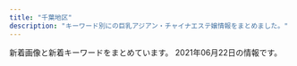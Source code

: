 ```yaml
---
title: "千葉地区"
description: "キーワード別にの巨乳アジアン・チャイナエステ嬢情報をまとめました。"
---
```


新着画像と新着キーワードをまとめています。
2021年06月22日の情報です。

<DmmAffiliateIns />
<KeywordTable
  shops={
    [
    {
        "keywords": {
            "88": 8,
            "C": 16,
            "87": 16,
            "D": 32,
            "86": 16,
            "85": 8
        },
        "url": "http://www.shimai.mensnv.com/",
        "station": "\u52dd\u7530\u53f0\u99c5\u5357\u53e3",
        "img_links": [
            "http://www.shimai.mensnv.com/images/m1.jpg",
            "http://www.shimai.mensnv.com/images/m4.jpg",
            "http://www.shimai.mensnv.com/files/010.jpg",
            "http://www.shimai.mensnv.com/images/s_message.png",
            "http://www.shimai.mensnv.com/images/m6.jpg",
            "http://www.shimai.mensnv.com/images/slider-img002.jpg",
            "http://www.shimai.mensnv.com/files/011.jpg",
            "http://www.shimai.mensnv.com/images/slider-img001.jpg",
            "http://www.shimai.mensnv.com/images/s_pickup.png",
            "http://www.shimai.mensnv.com/images/s_news.png",
            "http://www.shimai.mensnv.com/images/s_top_therapist.png",
            "http://www.shimai.mensnv.com/files/002.jpg",
            "http://www.shimai.mensnv.com/images/m2.jpg",
            "http://www.shimai.mensnv.com/files/014.jpg",
            "http://www.shimai.mensnv.com/files/003.jpg",
            "http://www.shimai.mensnv.com/files/015.jpg",
            "http://www.shimai.mensnv.com/images/m3.jpg"
        ],
        "name": "\u59c9\u59b9"
    },
    {
        "station": "JR\u7a32\u6bdb\u99c5\u897f\u53e3",
        "name": "\u5922\u767e\u5408",
        "keywords": {},
        "img_links": [],
        "url": "https://yume-yuri.jpn.cm/"
    },
    {
        "keywords": {
            "87": 3,
            "C": 17,
            "86": 3,
            "D": 4
        },
        "url": "http://www.yumegogoti.mensest.com/",
        "name": "\u5922\u5fc3\u5730",
        "img_links": [
            "http://www.yumegogoti.mensest.com/images/staff01.jpg",
            "http://www.yumegogoti.mensest.com/images/shop/shop02.jpg",
            "http://www.yumegogoti.mensest.com/files/001-02.jpg",
            "http://www.yumegogoti.mensest.com/files/005-02.jpg",
            "http://www.yumegogoti.mensest.com/files/002.jpg",
            "http://www.yumegogoti.mensest.com/files/001.jpg",
            "http://www.yumegogoti.mensest.com/files/003-02.jpg",
            "http://www.yumegogoti.mensest.com/files/006.jpg",
            "http://www.yumegogoti.mensest.com/images/link.jpg",
            "http://www.yumegogoti.mensest.com/files/004-02.jpg",
            "http://www.yumegogoti.mensest.com/images/shop/shop03.jpg",
            "http://www.yumegogoti.mensest.com/files/003.jpg",
            "http://www.yumegogoti.mensest.com/images/shop/shop04.jpg",
            "http://www.yumegogoti.mensest.com/files/006-02.jpg",
            "http://www.yumegogoti.mensest.com/images/movie.jpg",
            "http://www.yumegogoti.mensest.com/images/shop/shop01.jpg",
            "http://www.yumegogoti.mensest.com/images/slider/2.jpg",
            "http://www.yumegogoti.mensest.com/files/005.jpg",
            "http://www.yumegogoti.mensest.com/files/004.jpg",
            "http://www.yumegogoti.mensest.com/images/slider/1.jpg",
            "http://www.yumegogoti.mensest.com/images/tel.png",
            "http://www.yumegogoti.mensest.com/images/guide.jpg",
            "http://www.yumegogoti.mensest.com/files/002-02.jpg",
            "http://www.yumegogoti.mensest.com/images/shop/shop05.jpg",
            "http://www.yumegogoti.mensest.com/images/slider/3.jpg"
        ],
        "station": "JR\u4e94\u4e95\u99c5\u897f\u53e3"
    },
    {
        "url": "http://gokuyu.work/",
        "station": "\u516b\u5343\u4ee3\u53f0\u99c5\u6771\u53e3",
        "name": "\u611b",
        "keywords": {
            "D": 4,
            "85": 2,
            "F": 2,
            "88": 3,
            "86": 4,
            "E": 4,
            "87": 3,
            "C": 2
        },
        "img_links": [
            "http://gokuyu.work/images/m-top003.jpg",
            "http://gokuyu.work/staff/mei1.jpg",
            "http://gokuyu.work/images/m-head01.jpg",
            "http://gokuyu.work/staff/riri1.jpg",
            "http://gokuyu.work/staff/mio1.jpg",
            "http://gokuyu.work/staff/yuyu1.jpg",
            "http://gokuyu.work/staff/kaori1.jpg",
            "http://gokuyu.work/images/news.jpg",
            "http://gokuyu.work/images/m-top001.jpg",
            "http://gokuyu.work/staff/nana1.jpg",
            "http://gokuyu.work/images/foot01.jpg",
            "http://gokuyu.work/images/call.png"
        ]
    },
    {
        "url": "http://www.t-bell.work/",
        "keywords": {},
        "station": "\u4eac\u6210\u7dda\u5343\u8449\u4e2d\u592e\u99c5\u6771\u53e3",
        "img_links": [
            "http://www.t-bell.work/img/megumi1.jpg",
            "http://www.t-bell.work/images/1.jpg",
            "http://www.t-bell.work/images/interior.png",
            "http://www.t-bell.work/images/11.jpg",
            "http://www.t-bell.work/images/sys2.png",
            "http://www.t-bell.work/img/momo1.jpg",
            "http://www.t-bell.work/images/10.jpg",
            "http://www.t-bell.work/images/3.jpg",
            "http://www.t-bell.work/images/interior1.png",
            "http://www.t-bell.work/images/head.jpg",
            "http://www.t-bell.work/images/5.jpg",
            "http://www.t-bell.work/images/6.jpg",
            "http://www.t-bell.work/img/ayumi1.jpg",
            "http://www.t-bell.work/img/riri2.jpg",
            "http://www.t-bell.work/images/9.jpg",
            "http://www.t-bell.work/img/sakura1.jpg",
            "http://www.t-bell.work/images/staff_t.jpg",
            "http://www.t-bell.work/images/si.png",
            "http://www.t-bell.work/img/mayu2.jpg",
            "http://www.t-bell.work/img/ayumi2.jpg",
            "http://www.t-bell.work/images/12.jpg",
            "http://www.t-bell.work/img/miho1.jpg",
            "http://www.t-bell.work/img/yuki1.jpg",
            "http://www.t-bell.work/images/4.jpg",
            "http://www.t-bell.work/images/sys1.png",
            "http://www.t-bell.work/img/mayu1.jpg",
            "http://www.t-bell.work/img/riri1.jpg",
            "http://www.t-bell.work/images/7.jpg",
            "http://www.t-bell.work/images/news.jpg",
            "http://www.t-bell.work/img/kumi2.jpg",
            "http://www.t-bell.work/images/2.jpg",
            "http://www.t-bell.work/images/interior_t.jpg",
            "http://www.t-bell.work/images/8.jpg",
            "http://www.t-bell.work/images/info.jpg",
            "http://www.t-bell.work/img/kumi1.jpg",
            "http://www.t-bell.work/images/line.png",
            "http://www.t-bell.work/img/kumi3.jpg"
        ],
        "name": "\u685c\u6843"
    },
    {
        "station": "JR\u516b\u5e61\u5bbf\u99c5\u897f\u53e3",
        "img_links": [
            "http://massage-est.net/images/nav-004.png",
            "http://massage-est.net/images/cg05.jpg",
            "http://massage-est.net/images/nav-001.png",
            "http://massage-est.net/images/nav-002.png",
            "http://massage-est.net/images/tel.png",
            "http://massage-est.net/images/nav-003.png",
            "http://massage-est.net/images/cg02.jpg",
            "http://massage-est.net/images/nav-006.png",
            "http://massage-est.net/images/nav-005.png",
            "http://massage-est.net/images/no.png"
        ],
        "name": "\u8309\u8389\u82b1",
        "keywords": {
            "86": 2,
            "D": 2
        },
        "url": "http://massage-est.net/"
    },
    {
        "name": "\u30e9\u30d6\u30e9\u30a4\u30c8",
        "img_links": [
            "http://www.baleibada.xyz/uploads/210528/1-21052Q0410I39.jpg",
            "http://baleibada.xyz/uploads/210611/1-210611153H3J7.jpg",
            "http://www.baleibada.xyz/templets/xiangmu/picture/rookie_sh.png",
            "http://baleibada.xyz/uploads/210611/1-21061115395U39.jpg",
            "http://www.baleibada.xyz/uploads/allimg/180716/1-1PG6102301955.jpg",
            "http://baleibada.xyz/templets/xiangmu/picture/rookie_sh.png",
            "http://www.baleibada.xyz/templets/xiangmu/picture/main_photo.jpg",
            "http://baleibada.xyz/uploads/210528/1-21052Q32514K9.png",
            "http://baleibada.xyz/templets/xiangmu/picture/sh_line_5.png",
            "http://www.baleibada.xyz/templets/xiangmu/picture/index_contact.png",
            "http://baleibada.xyz/templets/xiangmu/picture/top.png",
            "http://www.baleibada.xyz/templets/xiangmu/picture1/index_saloninfo.png",
            "http://www.baleibada.xyz/uploads/180424/1-1P424151P32I.png",
            "http://www.baleibada.xyz/images/R_000.jpg",
            "http://www.baleibada.xyz/uploads/210528/1-21052Q041545H.jpg",
            "http://www.baleibada.xyz/uploads/210528/1-21052Q32514K9.png",
            "http://baleibada.xyz/templets/xiangmu/picture/foter_line_14.png",
            "http://www.baleibada.xyz/uploads/210611/1-21061115395U39.jpg",
            "http://baleibada.xyz/uploads/210612/1-210612135939603.jpg",
            "http://www.baleibada.xyz/templets/xiangmu/picture/sh_line_5.png",
            "http://baleibada.xyz/uploads/210528/1-21052Q04242923.jpg",
            "http://www.baleibada.xyz/uploads/210612/1-210612135939603.jpg",
            "http://www.baleibada.xyz/templets/xiangmu/picture/sh_bou_5.png",
            "http://baleibada.xyz/uploads/210528/1-21052Q0412aK.jpg",
            "http://baleibada.xyz/uploads/210528/1-21052Q041545H.jpg",
            "http://www.baleibada.xyz/templets/xiangmu/picture/index_therapist.png",
            "http://www.baleibada.xyz/templets/xiangmu/picture/gotanda_5.jpg",
            "http://baleibada.xyz/uploads/210611/1-210611153941425.jpg",
            "http://baleibada.xyz/templets/xiangmu/picture/webentry.png",
            "http://baleibada.xyz/templets/xiangmu/picture/foter_line.png",
            "http://www.baleibada.xyz/uploads/210611/1-210611153U9458.jpg",
            "http://www.baleibada.xyz/uploads/210615/1-2106151J104N0.jpg",
            "http://www.baleibada.xyz/templets/xiangmu/picture/ac_info_5.png",
            "http://baleibada.xyz/templets/xiangmu/picture/sh_bou_5.png",
            "http://baleibada.xyz/templets/xiangmu/picture/gotanda_5.jpg",
            "http://www.baleibada.xyz/uploads/210528/1-21052Q33411133.jpg",
            "http://baleibada.xyz/uploads/210528/1-21052Q0422KE.jpg",
            "http://baleibada.xyz/uploads/210528/1-21052Q0410I39.jpg",
            "http://baleibada.xyz/uploads/180424/1-1P424151P32I.png",
            "http://www.baleibada.xyz/templets/xiangmu/picture/webentry.png",
            "http://baleibada.xyz/templets/xiangmu/picture/tel.png",
            "http://www.baleibada.xyz/templets/xiangmu/picture/foter_line_14.png",
            "http://baleibada.xyz/templets/xiangmu/picture/main_photo.jpg",
            "http://baleibada.xyz/templets/xiangmu/picture1/index_saloninfo.png",
            "http://www.baleibada.xyz/uploads/210611/1-210611153H3J7.jpg",
            "http://baleibada.xyz/uploads/210615/1-2106151J104N0.jpg",
            "http://www.baleibada.xyz/templets/xiangmu/picture/tel.png",
            "http://baleibada.xyz/images/R_000.jpg",
            "http://www.baleibada.xyz/templets/xiangmu/picture/foter_line.png",
            "http://baleibada.xyz/templets/xiangmu/picture/ac_info_5.png",
            "http://baleibada.xyz/templets/xiangmu/picture/index_therapist.png",
            "http://www.baleibada.xyz/uploads/210528/1-21052Q0422KE.jpg",
            "http://baleibada.xyz/templets/xiangmu/picture/index_contact.png",
            "http://www.baleibada.xyz/uploads/210611/1-210611153941425.jpg",
            "http://baleibada.xyz/uploads/210528/1-21052Q33411133.jpg",
            "http://www.baleibada.xyz/templets/xiangmu/picture/re_lines.png",
            "http://baleibada.xyz/uploads/210617/1-21061F9233WP.jpg",
            "http://baleibada.xyz/templets/xiangmu/picture/re_lines.png",
            "http://baleibada.xyz/uploads/210528/1-21052Q04209404.jpg",
            "http://www.baleibada.xyz/uploads/210617/1-21061F9233WP.jpg",
            "http://www.baleibada.xyz/templets/xiangmu/picture/top.png",
            "http://baleibada.xyz/uploads/210611/1-210611153U9458.jpg",
            "http://baleibada.xyz/uploads/allimg/180716/1-1PG6102301955.jpg"
        ],
        "station": "\u5343\u8449\u4e2d\u592e\u99c5",
        "url": "http://baleibada.xyz/",
        "keywords": {
            "D": 6,
            "86": 3,
            "E": 1,
            "89": 2,
            "82": 2,
            "85": 2,
            "\u80f8": 2,
            "C": 4
        }
    },
    {
        "station": "JR\u8302\u539f\u99c5\u5357\u53e3",
        "keywords": {},
        "name": "\u30aa\u30ec\u30f3\u30b8",
        "img_links": [
            "http://www.orange-est.com/images/girl/gal_2012280703521609149903005.jpg",
            "http://www.orange-est.com/images/menu/link02.jpg",
            "http://www.orange-est.com/images/menu/info02.jpg",
            "http://www.orange-est.com/images/girl/gal_2012090519081607502033005.jpg",
            "http://www.orange-est.com/images/info/info01.jpg",
            "http://www.orange-est.com/images/common/201209044137main.jpg",
            "http://www.orange-est.com/images/info/info02.jpg",
            "http://www.orange-est.com/images/menu/esthe02.jpg",
            "http://www.orange-est.com/images/common/201209044137index.jpg",
            "http://www.orange-est.com/images/common/201209044137telephone.jpg",
            "http://www.orange-est.com/images/girl/gal_2012090519241607501998005.jpg",
            "http://www.orange-est.com/images/menu/top02.jpg",
            "http://www.orange-est.com/images/common/170912073106right.jpg",
            "http://www.orange-est.com/images/menu/ac02.jpg",
            "http://www.orange-est.com/images/girls_top.jpg"
        ],
        "url": "http://www.orange-est.com/"
    },
    {
        "url": "http://heart-est.tokyo/",
        "station": "JR\u6210\u7530\u99c5\u6771\u53e3",
        "name": "\u307e\u3054\u3053\u308d",
        "keywords": {
            "84": 1,
            "86": 1,
            "85": 2
        },
        "img_links": [
            "http://heart-est.tokyo/images/new-t.jpg",
            "http://heart-est.tokyo/images/shizuka.jpg",
            "http://heart-est.tokyo/images/r4.jpg",
            "http://heart-est.tokyo/images/heart.png",
            "http://heart-est.tokyo/images/newface-t.jpg",
            "http://heart-est.tokyo/images/r2.jpg",
            "http://heart-est.tokyo/images/link-tite.jpg",
            "http://heart-est.tokyo/images/r3.jpg",
            "http://heart-est.tokyo/images/staff-tite.jpg",
            "http://heart-est.tokyo/images/r1.jpg",
            "http://heart-est.tokyo/images/end.png",
            "http://heart-est.tokyo/images/g0.jpg",
            "http://heart-est.tokyo/images/haruka.jpg",
            "http://heart-est.tokyo/images/riri.jpg",
            "http://heart-est.tokyo/images/emi.jpg"
        ]
    },
    {
        "img_links": [
            "http://es-happy.work/images/interior_t.jpg",
            "http://es-happy.work/images/news.jpg",
            "http://es-happy.work/images/tr.jpg",
            "http://es-happy.work/img/runa1.jpg",
            "http://es-happy.work/staff/runa.jpg",
            "http://es-happy.work/images/topgirl.jpg",
            "http://es-happy.work/images/2.jpg",
            "http://es-happy.work/images/int2.jpg",
            "http://es-happy.work/images/staff_t.jpg",
            "http://es-happy.work/images/tr2.jpg",
            "http://es-happy.work/images/ac1.jpg",
            "http://es-happy.work/images/int3.jpg",
            "http://es-happy.work/images/head.jpg",
            "http://es-happy.work/img/sora1.jpg",
            "http://es-happy.work/images/ac2.jpg",
            "http://es-happy.work/images/3.jpg",
            "http://es-happy.work/img/momo1.jpg",
            "http://es-happy.work/images/sys2.jpg",
            "http://es-happy.work/staff/sora.jpg",
            "http://es-happy.work/images/int1.jpg",
            "http://es-happy.work/images/tr1.jpg",
            "http://es-happy.work/images/sys1.jpg",
            "http://es-happy.work/images/sys3.jpg",
            "http://es-happy.work/images/tr3.jpg",
            "http://es-happy.work/images/concept.jpg",
            "http://es-happy.work/images/1.jpg",
            "http://es-happy.work/staff/momo.jpg"
        ],
        "keywords": {},
        "url": "http://es-happy.work/",
        "name": "\u60a0",
        "station": "JR\u6210\u7530\u99c5"
    },
    {
        "station": "\u4e09\u54b2\u99c5\u6771\u53e3",
        "name": "\u7652\u3057\u5929\u4f7f",
        "url": "http://nikity.xyz/",
        "img_links": [
            "http://nikity.xyz/uploads/210618/1-21061Q63920410.jpg",
            "http://nikity.xyz/uploads/210618/1-21061Q43F0248.jpg",
            "http://nikity.xyz/uploads/210615/1-2106150U91S21.jpg",
            "http://nikity.xyz/uploads/210202/1-21020215552R31.jpg",
            "http://nikity.xyz/picture/s_news.jpg",
            "http://nikity.xyz/picture/room1.jpg",
            "http://nikity.xyz/uploads/210615/1-2106150U92V17.jpg",
            "http://nikity.xyz/uploads/210618/1-21061Q43H0141.jpg",
            "http://nikity.xyz/picture/room3.jpg",
            "http://nikity.xyz/uploads/210618/1-21061Q4361S10.jpg",
            "http://nikity.xyz/uploads/210618/1-21061Q63Ua92.jpg",
            "http://nikity.xyz/uploads/210202/1-21020215543XH.jpg",
            "http://nikity.xyz/picture/room4.jpg",
            "http://nikity.xyz/uploads/210206/1-210206100255409.jpg",
            "http://nikity.xyz/picture/s_shedule.jpg",
            "http://nikity.xyz/uploads/210202/1-21020215563U25.jpg",
            "http://nikity.xyz/picture/top.jpg",
            "http://nikity.xyz/picture/room2.jpg",
            "http://nikity.xyz/uploads/210618/1-21061Q4355U02.jpg",
            "http://nikity.xyz/uploads/210618/1-21061Q63S5620.jpg",
            "http://nikity.xyz/uploads/210618/1-21061Q43642339.jpg",
            "http://nikity.xyz/uploads/210618/1-21061Q63Z9C7.jpg",
            "http://nikity.xyz/uploads/210618/1-21061Q63R5147.jpg",
            "http://nikity.xyz/picture/s_staff.jpg",
            "http://nikity.xyz/uploads/210206/1-210206100410V8.jpg"
        ],
        "keywords": {
            "85": 6,
            "C": 7,
            "D": 6,
            "87": 1
        }
    },
    {
        "keywords": {
            "D": 7,
            "86": 4,
            "E": 1,
            "85": 2,
            "87": 1,
            "83": 1
        },
        "name": "\u30a4\u30d6",
        "station": "\u4eac\u6210\u5343\u8449\u4e2d\u592e\u99c5\u897f\u53e3",
        "url": "https://eve.iest.info/",
        "img_links": [
            "https://eve.iest.info/photos/sites/86/2020/12/2020120704342237.jpg",
            "https://eve.iest.info/images/mobile.jpg",
            "https://eve.iest.info/photos/sites/86/2020/12/2020120704342160.jpg",
            "https://eve.iest.info/photos/sites/86/2020/12/2020121105320296.jpg",
            "https://eve.iest.info/photos/sites/86/2020/12/2020120704342315.jpg",
            "https://eve.iest.info/photos/sites/86/2021/05/2021052002130412.jpg",
            "https://eve.iest.info/images/s_news.jpg",
            "https://eve.iest.info/images/top.jpg",
            "https://eve.iest.info/photos/sites/86/2020/12/202012070434226.jpg",
            "https://eve.iest.info/photos/sites/86/2021/05/2021053001581747.jpg",
            "https://eve.iest.info/photos/sites/86/2021/02/2021021805312762.jpg",
            "https://eve.iest.info/images/s_staff.jpg"
        ]
    },
    {
        "img_links": [
            "http://www.lover-esthe.xyz/files/028.jpg",
            "http://www.lover-esthe.xyz/files/033-02.jpg",
            "http://www.lover-esthe.xyz/files/021.jpg",
            "http://www.lover-esthe.xyz/files/019-02.jpg",
            "http://www.lover-esthe.xyz/files/020-02.jpg",
            "http://www.lover-esthe.xyz/files/027-02.jpg",
            "http://www.lover-esthe.xyz/files/034-02.jpg",
            "http://www.lover-esthe.xyz/files/021-02.jpg",
            "http://www.lover-esthe.xyz/files/017-02.jpg",
            "http://www.lover-esthe.xyz/files/015-02.jpg",
            "http://www.lover-esthe.xyz/files/020.jpg",
            "http://www.lover-esthe.xyz/images/staff_s.png",
            "http://www.lover-esthe.xyz/files/014.jpg",
            "http://www.lover-esthe.xyz/files/032.jpg",
            "http://www.lover-esthe.xyz/files/025.jpg",
            "http://www.lover-esthe.xyz/images/link_s.png",
            "http://www.lover-esthe.xyz/images/top.png",
            "http://www.lover-esthe.xyz/files/028-02.jpg",
            "http://www.lover-esthe.xyz/files/023.jpg",
            "http://www.lover-esthe.xyz/files/030-02.jpg",
            "http://www.lover-esthe.xyz/files/032-02.jpg",
            "http://www.lover-esthe.xyz/files/012-02.jpg",
            "http://www.lover-esthe.xyz/files/025-02.jpg",
            "http://www.lover-esthe.xyz/files/033.jpg",
            "http://www.lover-esthe.xyz/files/027.jpg",
            "http://www.lover-esthe.xyz/files/018.jpg",
            "http://www.lover-esthe.xyz/files/031-02.jpg",
            "http://www.lover-esthe.xyz/files/019.jpg",
            "http://www.lover-esthe.xyz/files/022-02.jpg",
            "http://www.lover-esthe.xyz/files/031.jpg",
            "http://www.lover-esthe.xyz/files/029.jpg",
            "http://www.lover-esthe.xyz/files/034.jpg",
            "http://www.lover-esthe.xyz/files/024-02.jpg",
            "http://www.lover-esthe.xyz/files/014-02.jpg",
            "http://www.lover-esthe.xyz/files/016-02.jpg",
            "http://www.lover-esthe.xyz/files/029-02.jpg",
            "http://www.lover-esthe.xyz/files/015.jpg",
            "http://www.lover-esthe.xyz/files/018-02.jpg",
            "http://www.lover-esthe.xyz/files/022.jpg",
            "http://www.lover-esthe.xyz/files/023-02.jpg",
            "http://www.lover-esthe.xyz/files/017.jpg",
            "http://www.lover-esthe.xyz/files/030.jpg",
            "http://www.lover-esthe.xyz/files/016.jpg",
            "http://www.lover-esthe.xyz/images/news.jpg",
            "http://www.lover-esthe.xyz/files/012.jpg",
            "http://www.lover-esthe.xyz/files/024.jpg"
        ],
        "keywords": {
            "88": 2,
            "D": 30,
            "84": 2,
            "E": 2,
            "C": 10,
            "86": 14,
            "83": 6,
            "87": 18
        },
        "url": "http://www.lover-esthe.xyz/",
        "name": "Lover\uff5e\u30e9\u30f4\u30a1\u30fc\uff5e",
        "station": "JR\u5343\u8449\u99c5\u5317\u53e3"
    },
    {
        "keywords": {
            "86": 3,
            "85": 2,
            "E": 2,
            "D": 4,
            "87": 1
        },
        "name": "\u697d\u5712\u5802",
        "station": "\u5317\u7fd2\u5fd7\u91ce\u99c5",
        "img_links": [
            "http://xn--cckzerb5br7a.net/images/cg04.jpg",
            "http://xn--cckzerb5br7a.net/images/bj3.jpg",
            "http://xn--cckzerb5br7a.net/images/cg02.jpg",
            "http://xn--cckzerb5br7a.net/images/cg06.jpg",
            "http://xn--cckzerb5br7a.net/images/cg03.jpg",
            "http://xn--cckzerb5br7a.net/images/cg05.jpg",
            "http://xn--cckzerb5br7a.net/images/cg01.jpg"
        ],
        "url": "http://xn--cckzerb5br7a.net/"
    },
    {
        "name": "\u30a8\u30af\u30dc",
        "url": "http://www.ekubo.mensest.com/",
        "station": "\u516b\u5343\u4ee3\u53f0\u99c5\u897f\u53e3",
        "img_links": [
            "http://www.ekubo.mensest.com/images/osusume01.png",
            "http://www.ekubo.mensest.com/images/nav-005.png",
            "http://www.ekubo.mensest.com/images/nav-003.png",
            "http://www.ekubo.mensest.com/images/nav-006.png",
            "http://www.ekubo.mensest.com/files/004-02.jpg",
            "http://www.ekubo.mensest.com/files/009.jpg",
            "http://www.ekubo.mensest.com/files/006-02.jpg",
            "http://www.ekubo.mensest.com/files/008.jpg",
            "http://www.ekubo.mensest.com/images/nav-004.png",
            "http://www.ekubo.mensest.com/photo_news/upimg/6733660d025702c2ae_0.jpg",
            "http://www.ekubo.mensest.com/files/002.jpg",
            "http://www.ekubo.mensest.com/images/s1.jpg",
            "http://www.ekubo.mensest.com/images/top02-left.png",
            "http://www.ekubo.mensest.com/files/008-02.jpg",
            "http://www.ekubo.mensest.com/photo_news/upimg/3794060c2ef123ce55_0.jpg",
            "http://www.ekubo.mensest.com/files/004.jpg",
            "http://www.ekubo.mensest.com/files/001-02.jpg",
            "http://www.ekubo.mensest.com/photo_news/upimg/754985a09a8eff3433_0.jpg",
            "http://www.ekubo.mensest.com/images/nav-001.png",
            "http://www.ekubo.mensest.com/images/tel.png",
            "http://www.ekubo.mensest.com/photo_news/upimg/754985a09a8eff3433_1.jpg",
            "http://www.ekubo.mensest.com/images/top01.png",
            "http://www.ekubo.mensest.com/files/002-02.jpg",
            "http://www.ekubo.mensest.com/files/001.jpg",
            "http://www.ekubo.mensest.com/photo_news/upimg/754985a09a8eff3433_2.jpg",
            "http://www.ekubo.mensest.com/images/nav-002.png",
            "http://www.ekubo.mensest.com/files/006.jpg",
            "http://www.ekubo.mensest.com/files/009-02.jpg",
            "http://www.ekubo.mensest.com/images/top003.png"
        ],
        "keywords": {
            "D": 6,
            "87": 5,
            "86": 1
        }
    },
    {
        "station": "JR\u7a32\u6bdb\u99c5\u6771\u53e3",
        "name": "For You",
        "url": "http://massage-aroma.blue/",
        "img_links": [
            "http://massage-aroma.blue/images/nav-001.png",
            "http://massage-aroma.blue/images/nav-002.png",
            "http://massage-aroma.blue/images/nav-003.png",
            "http://massage-aroma.blue/images/cg05b.jpg",
            "http://massage-aroma.blue/images/cg06.jpg",
            "http://massage-aroma.blue/images/cg02.jpg",
            "http://massage-aroma.blue/images/cg022.jpg",
            "http://massage-aroma.blue/images/tel.png",
            "http://massage-aroma.blue/images/nav-005.png",
            "http://massage-aroma.blue/images/nav-006.png",
            "http://massage-aroma.blue/images/top001.png",
            "http://massage-aroma.blue/images/no.png",
            "http://massage-aroma.blue/images/nav-004.png",
            "http://massage-aroma.blue/images/cg03.jpg",
            "http://massage-aroma.blue/images/cg021.jpg",
            "http://massage-aroma.blue/images/cg01a.jpg",
            "http://massage-aroma.blue/images/cg07b.jpg"
        ],
        "keywords": {
            "E": 1,
            "86": 6,
            "D": 5
        }
    },
    {
        "img_links": [
            "http://aroma-esthe.blue/img/t6.jpg",
            "http://aroma-esthe.blue/img/t2.jpg",
            "http://aroma-esthe.blue/img/sm.jpg",
            "http://aroma-esthe.blue/img/st3.jpg",
            "http://aroma-esthe.blue/img/st2.jpg",
            "http://aroma-esthe.blue/img/top.jpg",
            "http://aroma-esthe.blue/img/st6.jpg",
            "http://aroma-esthe.blue/img/st5.jpg",
            "http://aroma-esthe.blue/img/st1.jpg",
            "http://aroma-esthe.blue/img/t5.jpg",
            "http://aroma-esthe.blue/img/stt1.jpg",
            "http://aroma-esthe.blue/img/no.png",
            "http://aroma-esthe.blue/img/t4.jpg",
            "http://aroma-esthe.blue/img/st4.jpg",
            "http://aroma-esthe.blue/img/noo.png",
            "http://aroma-esthe.blue/img/st51.jpg",
            "http://aroma-esthe.blue/img/t1.jpg",
            "http://aroma-esthe.blue/img/f1.jpg",
            "http://aroma-esthe.blue/img/stt3.jpg",
            "http://aroma-esthe.blue/img/t3.jpg"
        ],
        "name": "\u30e4\u30fc\u30db\u30fc",
        "url": "http://aroma-esthe.blue",
        "keywords": {
            "86": 5,
            "D": 5,
            "E": 1,
            "88": 1
        },
        "station": "\u516b\u5343\u4ee3\u53f0\u99c5\u897f\u53e3"
    },
    {
        "keywords": {
            "F": 4,
            "D": 4,
            "90": 4,
            "88": 4,
            "92": 8,
            "E": 8
        },
        "station": "\u5343\u8449\u4e2d\u592e\u99c5\u897f\u53e3",
        "url": "http://guyutie.xyz/",
        "img_links": [
            "http://guyutie.xyz/index_files/room3.jpg",
            "http://guyutie.xyz/index_files/room1.jpg",
            "http://guyutie.xyz/index_files/room4.jpg",
            "http://guyutie.xyz/uploads/210423/1-210423100539134.jpg",
            "http://guyutie.xyz/uploads/210423/1-210423100551V0.jpg",
            "http://guyutie.xyz/uploads/210423/1-2104231005262O.jpg",
            "http://guyutie.xyz/index_files/room2.jpg",
            "http://guyutie.xyz/uploads/210423/1-2104231005135E.jpg"
        ],
        "name": "\u732b\u3061\u3083\u3093"
    },
    {
        "url": "http://tsukinokoi.tyo.ac/",
        "keywords": {
            "C": 7
        },
        "station": "\u4eac\u6210\u81fc\u4e95\u99c5\u5317\u53e3",
        "name": "\u6708\u306e\u604b",
        "img_links": [
            "http://tsukinokoi.a1.tyo.ac/upload/sites/10/2016/12/staff2.jpg",
            "http://tsukinokoi.tyo.ac/images/s_staff.png",
            "http://tsukinokoi.tyo.ac/images/new.png",
            "http://tsukinokoi.a1.tyo.ac/upload/sites/10/2016/12/staff1-280x411.jpg",
            "http://tsukinokoi.a1.tyo.ac/upload/sites/10/2016/12/staff1.jpg",
            "http://tsukinokoi.tyo.ac/images/info1.png",
            "http://tsukinokoi.tyo.ac/images/s_pick.png",
            "http://tsukinokoi.tyo.ac/images/s_news.png",
            "http://tsukinokoi.a1.tyo.ac/upload/sites/10/2016/12/staff2-280x411.jpg",
            "http://tsukinokoi.tyo.ac/images/top.png"
        ]
    },
    {
        "station": "\u52dd\u7530\u53f0\u99c5\u5357\u53e3",
        "img_links": [
            "http://bierwn.xyz/templets/default/picture/staff_t.jpg",
            "http://bierwn.xyz/uploads/210519/1-2105191JP33a.jpg",
            "http://bierwn.xyz/templets/default/picture/int1.png",
            "http://bierwn.xyz/templets/default/picture/rec1.png",
            "http://bierwn.xyz/uploads/180905/1-1PZ515095RN.jpg",
            "http://bierwn.xyz/uploads/180906/1-1PZ60934021N.jpg",
            "http://bierwn.xyz/uploads/210429/1-21042ZU556127.jpg",
            "http://bierwn.xyz/uploads/210519/1-2105191K244c4.jpg",
            "http://bierwn.xyz/uploads/210515/1-210515143523364.jpg",
            "http://bierwn.xyz/uploads/210519/1-2105191K2113E.jpg",
            "http://bierwn.xyz/uploads/210515/1-210515143535246.jpg",
            "http://bierwn.xyz/templets/default/picture/tt.jpg",
            "http://bierwn.xyz/templets/default/picture/news.jpg",
            "http://bierwn.xyz/templets/default/picture/interior_t.jpg",
            "http://bierwn.xyz/uploads/210429/1-21042ZU54IK.jpg"
        ],
        "keywords": {},
        "url": "http://bierwn.xyz/",
        "name": "\u7f8e\u4eba\u9b5a"
    },
    {
        "name": "\u30eb\u30d3\u30fc",
        "keywords": {},
        "station": "\u5343\u8449\u4e2d\u592e\u99c5\u897f\u53e3",
        "img_links": [],
        "url": "http://estela-spa.ests.jp/"
    },
    {
        "station": "\u5343\u8449\u4e2d\u592e\u99c5\u6771\u53e3",
        "keywords": {
            "E": 6,
            "89": 5,
            "90": 2,
            "D": 3,
            "92": 2
        },
        "img_links": [
            "http://moeai.est888.com/css/nav/nav-001.png",
            "http://moeai.est888.com/css/staff/staff07-a.jpg",
            "http://moeai.est888.com/css/staff/staff11-a.jpg",
            "http://moeai.est888.com/css/nav/nav-002.png",
            "http://moeai.est888.com/css/nav/nav-003.png",
            "http://moeai.est888.com/css/staff/staff13-a.jpg",
            "http://moeai.est888.com/css/staff/staff11.jpg",
            "http://moeai.est888.com/css/staff/staff09.jpg",
            "http://moeai.est888.com/css/staff/staff08.jpg",
            "http://moeai.est888.com/css/staff/staff004-a.jpg",
            "http://moeai.est888.com/css/staff/staff005-a.jpg",
            "http://moeai.est888.com/css/staff/staff01-a.jpg",
            "http://moeai.est888.com/css/staff/staff09-a.jpg",
            "http://moeai.est888.com/css/staff/staff10.jpg",
            "http://moeai.est888.com/css/staff/staff07.jpg",
            "http://moeai.est888.com/css/top-right02.jpg",
            "http://moeai.est888.com/css/staff/staff005.jpg",
            "http://moeai.est888.com/css/staff/staff13.jpg",
            "http://moeai.est888.com/css/nav/nav-004.png",
            "http://moeai.est888.com/css/staff/staff08-a.jpg",
            "http://moeai.est888.com/css/staff/staff10-a.jpg",
            "http://moeai.est888.com/css/nav/nav-006.png",
            "http://moeai.est888.com/css/nav/nav-005.png",
            "http://moeai.est888.com/css/staff/staff004.jpg",
            "http://moeai.est888.com/css/staff/staff01.jpg",
            "http://moeai.est888.com/css/osusume-09.jpg",
            "http://moeai.est888.com/css/tel02.png"
        ],
        "name": "Sweet -\u30b9\u30a6\u30a3\u30fc\u30c8-",
        "url": "http://moeai.est888.com/"
    },
    {
        "keywords": {
            "F": 1,
            "87": 1
        },
        "name": "\u7f8e\u512a",
        "url": "http://www.miyu-est.com/",
        "img_links": [
            "http://www.miyu-est.com/images/3.jpg",
            "http://www.miyu-est.com/images/staff/nana.jpg",
            "http://www.miyu-est.com/images/staff/s2.jpg",
            "http://www.miyu-est.com/images/r-4.jpg",
            "http://www.miyu-est.com/images/s-3/3-4.jpg",
            "http://www.miyu-est.com/images/9.jpg",
            "http://www.miyu-est.com/images/r-3.jpg",
            "http://www.miyu-est.com/images/staff/naomi.jpg",
            "http://www.miyu-est.com/images/titestaff.png",
            "http://www.miyu-est.com/images/r-2.jpg",
            "http://www.miyu-est.com/images/mobile.png",
            "http://www.miyu-est.com/images/staff/jinmi.jpg",
            "http://www.miyu-est.com/images/staff/sora.jpg",
            "http://www.miyu-est.com/images/r-1.jpg",
            "http://www.miyu-est.com/images/s-2/2-4.jpg",
            "http://www.miyu-est.com/images/staff/miho.jpg",
            "http://www.miyu-est.com/images/10.jpg",
            "http://www.miyu-est.com/images/r-6.jpg",
            "http://www.miyu-est.com/images/staff/harumi.jpg",
            "http://www.miyu-est.com/images/newtit.jpg",
            "http://www.miyu-est.com/images/r-5.jpg",
            "http://www.miyu-est.com/images/top.jpg"
        ],
        "station": "\u7fd2\u5fd7\u91ce\u99c5"
    },
    {
        "img_links": [
            "https://static.wixstatic.com/media/656261_352bc4d873814c08890c13c58d54ed11~mv2.jpg",
            "https://static.wixstatic.com/media/656261_1e3c42dadc4c43f6a67e3c43ab3a7e86~mv2.jpg",
            "https://static.wixstatic.com/media/656261_13b56d76ba4b4f3fbdd2d614b7f3131a~mv2.jpg",
            "https://static.wixstatic.com/media/656261_d5f654a2160b48ac899281411259fefe~mv2.jpg",
            "https://static.wixstatic.com/media/656261_dc91ba7dbcfd49cf94b6f33f427eabc4~mv2.jpg",
            "https://static.wixstatic.com/media/656261_f19819762927421fbc7e462b610e64db~mv2.jpg",
            "https://static.wixstatic.com/media/656261_cd548a1ebd6547bca0b1f7902b51ec53~mv2.jpg"
        ],
        "station": "JR\u8607\u6211\u99c5",
        "keywords": {
            "C": 7
        },
        "name": "Orange \u30aa\u30e9\u30f3\u30b8\u30e5",
        "url": "https://www.orange-relaxation.com/"
    },
    {
        "url": "http://utopia.relax-good.com/",
        "img_links": [
            "http://utopia.relax-good.com/img/cast/kaori-02.jpg",
            "http://utopia.relax-good.com/img/cast/mari-02.jpg",
            "http://utopia.relax-good.com/img/cast/nana-01.jpg",
            "http://utopia.relax-good.com/img/cast/mina-01.jpg",
            "https://qr-official.line.me/sid/M/vig0320r.png",
            "http://utopia.relax-good.com/img/banners/20161121110248_DHQPVQBC_UXZGZTLA.jpg",
            "http://utopia.relax-good.com/img/cast/momo-01.jpg",
            "http://utopia.relax-good.com/img/cast/rina-02.jpg",
            "http://utopia.relax-good.com/img/cast/miyu-01.jpg",
            "http://utopia.relax-good.com/img/cast/yuki-01.jpg",
            "http://utopia.relax-good.com/img/cast/uc.jpg",
            "http://utopia.relax-good.com/img/line_mark.png",
            "http://utopia.relax-good.com/img/cast/rumi-05.jpg",
            "http://utopia.relax-good.com/img/cast/akane-01.jpg",
            "http://utopia.relax-good.com/img/cast/natsumi-02.jpg",
            "http://menlog.net/link/menlog8831.jpg",
            "http://utopia.relax-good.com/img/cast/emi-01.jpg",
            "http://utopia.relax-good.com/img/cast/aki-02.jpg",
            "http://utopia.relax-good.com/img/cast/miya-01.jpg",
            "https://scdn.line-apps.com/n/line_add_friends/btn/ja.png",
            "http://utopia.relax-good.com/img/interior/lobby.jpg"
        ],
        "keywords": {},
        "name": "utopia \uff5e\u30e6\u30fc\u30c8\u30d4\u30a2\uff5e",
        "station": "JR\u6d25\u7530\u6cbc\u99c5\u5317\u53e3"
    },
    {
        "station": "JR\u6d25\u7530\u6cbc\u99c5\u5317\u53e3",
        "keywords": {
            "86": 4,
            "C": 4,
            "88": 2,
            "D": 10,
            "87": 8
        },
        "url": "http://www.es-bluehawai.com/",
        "name": "BLUE\u30cf\u30ef\u30a4",
        "img_links": [
            "http://www.es-bluehawai.com/files/014.jpg",
            "http://www.es-bluehawai.com/files/009.jpg",
            "http://www.es-bluehawai.com/files/013-02.jpg",
            "http://www.es-bluehawai.com/images/goback.jpg",
            "http://www.es-bluehawai.com/images/attention.png",
            "http://www.es-bluehawai.com/files/013.jpg",
            "http://www.es-bluehawai.com/files/012.jpg",
            "http://www.es-bluehawai.com/files/011.jpg",
            "http://www.es-bluehawai.com/files/014-02.jpg",
            "http://www.es-bluehawai.com/images/concept.jpg",
            "http://www.es-bluehawai.com/files/009-02.jpg",
            "http://www.es-bluehawai.com/images/coverParts.png",
            "http://www.es-bluehawai.com/files/011-02.jpg",
            "http://www.es-bluehawai.com/images/infoSlide01.jpg",
            "http://www.es-bluehawai.com/files/008.jpg",
            "http://www.es-bluehawai.com/files/010.jpg",
            "http://www.es-bluehawai.com/files/012-02.jpg",
            "http://www.es-bluehawai.com/files/010-02.jpg",
            "http://www.es-bluehawai.com/files/008-02.jpg"
        ]
    },
    {
        "name": "\u5922\u91cc \uff5e\u3086\u3081\u3055\u3068\uff5e",
        "url": "https://yumesato.relaxjp.com/",
        "img_links": [
            "https://yumesato.relaxjp.com/css/nav/nav-005.png",
            "https://yumesato.relaxjp.com/css/nav/nav-001.png",
            "https://yumesato.relaxjp.com/css/top02.png",
            "https://yumesato.relaxjp.com/css/nav/nav-004.png",
            "https://yumesato.relaxjp.com/css/staff/staff06.png",
            "https://yumesato.relaxjp.com/css/staff/staff01-a.png",
            "https://yumesato.relaxjp.com/css/nav/nav-002.png",
            "https://yumesato.relaxjp.com/css/tel.png",
            "https://yumesato.relaxjp.com/css/staff/staff07.png",
            "https://yumesato.relaxjp.com/css/staff/staff02.png",
            "https://yumesato.relaxjp.com/css/staff/staff05.png",
            "https://yumesato.relaxjp.com/css/staff/staff07-a.png",
            "https://yumesato.relaxjp.com/css/top01.png",
            "https://yumesato.relaxjp.com/css/staff/staff02-a.png",
            "https://yumesato.relaxjp.com/css/nav/nav-003.png",
            "https://yumesato.relaxjp.com/css/staff/staff01.png",
            "https://yumesato.relaxjp.com/css/staff/staff08-a.png",
            "https://yumesato.relaxjp.com/css/staff/staff05-a.png",
            "https://yumesato.relaxjp.com/css/staff/staff08.png",
            "https://yumesato.relaxjp.com/css/staff/staff03-a.png",
            "https://yumesato.relaxjp.com/css/staff/staff09-a.png",
            "https://yumesato.relaxjp.com/css/staff/staff03.png",
            "https://yumesato.relaxjp.com/css/staff/staff004.png",
            "https://yumesato.relaxjp.com/css/staff/staff06-a.png",
            "https://yumesato.relaxjp.com/css/staff/staff09.png",
            "https://yumesato.relaxjp.com/css/nav/nav-006.png",
            "https://yumesato.relaxjp.com/css/staff/staff004-a.png"
        ],
        "keywords": {
            "E": 4,
            "G": 1,
            "89": 1,
            "C": 1,
            "93": 1,
            "D": 3,
            "86": 7
        },
        "station": "JR\u56db\u8857\u9053\u99c5\u5317\u53e3"
    },
    {
        "name": "\u79cb\u6708",
        "img_links": [
            "http://www.akizu.esjoho.com/images/backlistbtn.png",
            "http://www.akizu.esjoho.com/files/007-02.jpg",
            "http://www.akizu.esjoho.com/files/012-03.jpg",
            "http://www.akizu.esjoho.com/files/003-02.jpg",
            "http://www.akizu.esjoho.com/files/011-03.jpg",
            "http://www.akizu.esjoho.com/images/coverGirlParts.png",
            "http://www.akizu.esjoho.com/files/012.jpg",
            "http://www.akizu.esjoho.com/files/012-02.jpg",
            "http://www.akizu.esjoho.com/files/007-03.jpg",
            "http://www.akizu.esjoho.com/files/003-03.jpg",
            "http://www.akizu.esjoho.com/files/007.jpg",
            "http://www.akizu.esjoho.com/files/011-02.jpg",
            "http://www.akizu.esjoho.com/images/mobile.jpg",
            "http://www.akizu.esjoho.com/files/003.jpg",
            "http://www.akizu.esjoho.com/files/011.jpg"
        ],
        "station": "\u516b\u5343\u4ee3\u53f0\u99c5\u897f\u53e3",
        "keywords": {
            "86": 9,
            "D": 9,
            "88": 3,
            "C": 3
        },
        "url": "http://www.akizu.esjoho.com/"
    },
    {
        "img_links": [
            "http://pareo.ests.jp/images/room1.jpg",
            "http://pareo.ests.jp/images/room4.jpg",
            "http://pareo.ests.jp/photos/sites/30/2020/10/2020100416004380.jpg",
            "http://pareo.ests.jp/images/room2.jpg",
            "http://pareo.ests.jp/photos/sites/30/2021/06/2021060313592910.jpg",
            "http://pareo.ests.jp/images/mobile.jpg",
            "http://pareo.ests.jp/images/sp_tit_news.png",
            "http://pareo.ests.jp/images/top.jpg",
            "http://pareo.ests.jp/images/bian.png",
            "http://pareo.ests.jp/images/sp_top.jpg",
            "http://pareo.ests.jp/photos/sites/30/2021/04/2021041315170047.jpg",
            "http://pareo.ests.jp/photos/sites/30/2021/01/2021010414173533.jpg",
            "http://pareo.ests.jp/images/staff_bj4.png",
            "http://pareo.ests.jp/images/room3.jpg",
            "http://pareo.ests.jp/photos/sites/30/2021/06/202106211259321.jpg",
            "http://pareo.ests.jp/images/staff_bj2.png",
            "http://pareo.ests.jp/images/tit_staff.png"
        ],
        "keywords": {
            "E": 6,
            "86": 18,
            "D": 24,
            "87": 12
        },
        "url": "http://pareo.ests.jp/",
        "station": "JR\u897f\u5343\u8449\u99c5\u5357\u53e3",
        "name": "PAREO\u30fb\u30d1\u30ec\u30aa"
    },
    {
        "keywords": {},
        "name": "\u7e01",
        "url": "http://www.e-niko.work/",
        "station": "\u52dd\u7530\u53f0\u99c5\u5357\u53e3",
        "img_links": [
            "http://www.e-niko.work/images/int1.png",
            "http://www.e-niko.work/images/ac1.png",
            "http://www.e-niko.work/img/mika1.jpg",
            "http://www.e-niko.work/images/sys1.png",
            "http://www.e-niko.work/images/2.jpg",
            "http://www.e-niko.work/images/head.jpg",
            "http://www.e-niko.work/images/interior_t.jpg",
            "http://www.e-niko.work/img/rio1.jpg",
            "http://www.e-niko.work/images/1.jpg",
            "http://www.e-niko.work/images/mobile.jpg",
            "http://www.e-niko.work/images/info.jpg",
            "http://www.e-niko.work/images/sys2.png",
            "http://www.e-niko.work/img/riri1.jpg",
            "http://www.e-niko.work/images/4.jpg",
            "http://www.e-niko.work/img/yuri1.jpg",
            "http://www.e-niko.work/images/news.jpg",
            "http://www.e-niko.work/images/ta.jpg",
            "http://www.e-niko.work/images/tel.jpg",
            "http://www.e-niko.work/images/line.png",
            "http://www.e-niko.work/images/staff_t.jpg",
            "http://www.e-niko.work/images/int2.png",
            "http://www.e-niko.work/images/3.jpg"
        ]
    },
    {
        "name": "\u3089\u304f\u3089\u304f",
        "keywords": {
            "88": 4,
            "D": 16,
            "C": 8,
            "85": 4,
            "83": 4,
            "86": 4,
            "87": 8
        },
        "url": "http://www.rakuraku-inage.info/",
        "station": "JR\u7a32\u6bdb\u99c5\u6771\u53e3",
        "img_links": [
            "http://www.rakuraku-inage.info/images/icon_info.png",
            "http://www.rakuraku-inage.info/files/048-03.jpg",
            "http://www.rakuraku-inage.info/files/048.jpg",
            "http://www.rakuraku-inage.info/files/061-02.jpg",
            "http://www.rakuraku-inage.info/files/062-03.jpg",
            "http://www.rakuraku-inage.info/files/062.jpg",
            "http://www.rakuraku-inage.info/common/images/photo02.jpg",
            "http://www.rakuraku-inage.info/files/062-02.jpg",
            "http://www.rakuraku-inage.info/images/mainImg_sub.jpg",
            "http://www.rakuraku-inage.info/files/017.jpg",
            "http://www.rakuraku-inage.info/images/icon_tel.png",
            "http://www.rakuraku-inage.info/files/017-02.jpg",
            "http://www.rakuraku-inage.info/common/images/photo01.jpg",
            "http://www.rakuraku-inage.info/files/021-03.jpg",
            "http://www.rakuraku-inage.info/files/047.jpg",
            "http://www.rakuraku-inage.info/files/021-02.jpg",
            "http://www.rakuraku-inage.info/images/icon_top.png",
            "http://www.rakuraku-inage.info/images/btn2.png",
            "http://www.rakuraku-inage.info/files/048-02.jpg",
            "http://www.rakuraku-inage.info/files/017-03.jpg",
            "http://www.rakuraku-inage.info/files/047-03.jpg",
            "http://www.rakuraku-inage.info/common/images/photo03.jpg",
            "http://www.rakuraku-inage.info/images/icon_staff.png",
            "http://www.rakuraku-inage.info/files/021.jpg",
            "http://www.rakuraku-inage.info/files/061-03.jpg",
            "http://www.rakuraku-inage.info/files/061.jpg",
            "http://www.rakuraku-inage.info/files/047-02.jpg"
        ]
    },
    {
        "url": "http://koi.iest.info/",
        "keywords": {
            "86": 2,
            "87": 1,
            "C": 1,
            "D": 2,
            "E": 1,
            "83": 1
        },
        "name": "\u6d77\u306e\u611b",
        "img_links": [
            "http://koi.a2.reraku.work/upload/sites/35/2021/03/2021033104461989.jpg",
            "http://koi.iest.info/images/s_link.png",
            "http://koi.a2.reraku.work/upload/sites/35/2021/03/2021033107355844-366x549.jpg",
            "http://koi.a2.reraku.work/upload/sites/35/2021/03/2021033107345332.jpg",
            "http://koi.a2.reraku.work/upload/sites/35/2021/03/2021033104461989-366x549.jpg",
            "http://koi.a2.reraku.work/upload/sites/35/2021/03/2021033104461878-366x549.jpg",
            "http://koi.iest.info/images/mobile.jpg",
            "http://koi.iest.info/images/line.jpg",
            "http://koi.iest.info/images/s_news.png",
            "http://koi.iest.info/images/info.jpg",
            "http://koi.a2.reraku.work/upload/sites/35/2021/03/2021033107355844.jpg",
            "http://koi.a2.reraku.work/upload/sites/35/2021/03/2021033107345332-366x549.jpg",
            "http://koi.iest.info/images/s_staff.png",
            "http://koi.iest.info/images/top.png",
            "http://koi.a2.reraku.work/upload/sites/35/2021/03/2021033104461878.jpg",
            "http://koi.iest.info/images/room1.jpg",
            "http://koi.iest.info/images/s_face.png"
        ],
        "station": "\u5343\u8449\u4e2d\u592e\u99c5\u897f\u53e3"
    },
    {
        "url": "http://www.ran.esjoho.com/",
        "station": "JR\u7a32\u6bdb\u99c5\u6771\u53e3",
        "img_links": [
            "http://www.ran.esjoho.com/files/001-02.jpg",
            "http://www.ran.esjoho.com/images/s2.jpg",
            "http://www.ran.esjoho.com/images/main_bottom.png",
            "http://www.ran.esjoho.com/files/014-02.jpg",
            "http://www.ran.esjoho.com/files/007-03.jpg",
            "http://www.ran.esjoho.com/images/zi_massage.png",
            "http://www.ran.esjoho.com/images/main_top.png",
            "http://www.ran.esjoho.com/images/shop/shop03.jpg",
            "http://www.ran.esjoho.com/files/014.jpg",
            "http://www.ran.esjoho.com/images/pick.png",
            "http://www.ran.esjoho.com/images/s5.jpg",
            "http://www.ran.esjoho.com/files/002-02.jpg",
            "http://www.ran.esjoho.com/files/014-03.jpg",
            "http://www.ran.esjoho.com/images/maga.jpg",
            "http://www.ran.esjoho.com/images/zi_staff.png",
            "http://www.ran.esjoho.com/images/xian.png",
            "http://www.ran.esjoho.com/images/tel.png",
            "http://www.ran.esjoho.com/files/002.jpg",
            "http://www.ran.esjoho.com/images/s4.jpg",
            "http://www.ran.esjoho.com/files/007.jpg",
            "http://www.ran.esjoho.com/images/shop/shop01.jpg",
            "http://www.ran.esjoho.com/images/service.png",
            "http://www.ran.esjoho.com/images/s3.jpg",
            "http://www.ran.esjoho.com/files/010-02.jpg",
            "http://www.ran.esjoho.com/images/shop/shop04.jpg",
            "http://www.ran.esjoho.com/images/shop/shop02.jpg",
            "http://www.ran.esjoho.com/files/007-02.jpg",
            "http://www.ran.esjoho.com/files/002-03.jpg",
            "http://www.ran.esjoho.com/images/new3.png",
            "http://www.ran.esjoho.com/images/s1.jpg",
            "http://www.ran.esjoho.com/files/010-03.jpg",
            "http://www.ran.esjoho.com/files/001.jpg",
            "http://www.ran.esjoho.com/images/infotiao1.jpg",
            "http://www.ran.esjoho.com/files/001-03.jpg",
            "http://www.ran.esjoho.com/images/new1.png",
            "http://www.ran.esjoho.com/files/010.jpg"
        ],
        "name": "\u862d",
        "keywords": {
            "D": 4,
            "85": 2,
            "87": 3,
            "C": 1
        }
    },
    {
        "name": "\u6843\u9999",
        "station": "JR\u6d25\u7530\u6cbc\u99c5\u5317\u53e3",
        "url": "http://momoka.iest.info/",
        "img_links": [
            "http://momoka.iest.info/photos/sites/11/2021/06/2021062020080527-e1624187298864.jpg",
            "http://momoka.iest.info/images/link_nav01.jpg",
            "http://momoka.iest.info/photos/sites/11/2020/01/202001061550092.jpg",
            "http://momoka.iest.info/images/top.png",
            "http://momoka.iest.info/photos/sites/11/2021/02/2021021911090965.jpg",
            "http://momoka.iest.info/photos/sites/11/2019/11/2019112219364120.jpg",
            "http://momoka.iest.info/photos/sites/11/2021/06/2021061210281267.jpg",
            "http://momoka.iest.info/photos/sites/11/2019/12/2019120410554229.jpg",
            "http://momoka.iest.info/images/staff01.png",
            "http://momoka.iest.info/photos/sites/11/2021/04/2021042614474181-600x800.jpg",
            "http://momoka.iest.info/images/tit_link.png",
            "http://momoka.iest.info/photos/sites/11/2020/08/2020081513255337.jpg",
            "http://momoka.iest.info/images/link_nav03.jpg",
            "http://momoka.iest.info/images/link_nav06.jpg",
            "http://momoka.iest.info/photos/sites/11/2021/04/202104031114456.jpg",
            "http://momoka.iest.info/photos/sites/11/2021/05/2021052010441693.jpg",
            "http://momoka.iest.info/photos/sites/11/2021/06/2021061511094623.jpg",
            "http://momoka.iest.info/photos/sites/11/2021/03/2021032715032815.jpg",
            "http://momoka.iest.info/images/end.png",
            "http://momoka.iest.info/images/tit_pick.png",
            "http://momoka.iest.info/photos/sites/11/2020/01/2020010615504056.jpg",
            "http://momoka.iest.info/photos/sites/11/2021/05/2021052010441693-600x800.jpg",
            "http://momoka.iest.info/photos/sites/11/2019/12/2019120814110783.jpg",
            "http://momoka.iest.info/photos/sites/11/2021/04/2021042011033371.jpg",
            "http://momoka.iest.info/images/tit_new.png",
            "http://momoka.iest.info/photos/sites/11/2021/04/2021042614474181.jpg",
            "http://momoka.iest.info/photos/sites/11/2020/08/2020081513232423.jpg",
            "http://momoka.iest.info/photos/sites/11/2021/04/2021041915274145.jpg",
            "http://momoka.iest.info/images/side_tel.jpg",
            "http://momoka.iest.info/photos/sites/11/2020/07/2020073110302456-e1600047741736.jpg",
            "http://momoka.iest.info/photos/sites/11/2021/01/202101081554510.jpg",
            "http://momoka.iest.info/images/staff02.png",
            "http://momoka.iest.info/photos/sites/11/2021/06/2021062114572622.jpg",
            "http://momoka.iest.info/photos/sites/11/2021/02/2021022610281385.jpg",
            "http://momoka.iest.info/photos/sites/11/2021/05/2021061119572176-e1623409049642.jpeg",
            "http://momoka.iest.info/photos/sites/11/2021/04/2021040412543851.jpg",
            "http://momoka.iest.info/photos/sites/11/2020/12/2020121016111969.jpg",
            "http://momoka.iest.info/images/sp_top.png",
            "http://momoka.iest.info/photos/sites/11/2020/07/2020073110302456.jpg",
            "http://momoka.iest.info/photos/sites/11/2021/06/2021061511094623-600x800.jpg",
            "http://momoka.iest.info/images/link_nav05.jpg",
            "http://momoka.iest.info/images/link_nav02.jpg",
            "http://momoka.iest.info/images/side_mobile.jpg",
            "http://momoka.iest.info/photos/sites/11/2020/02/2020020411095362.jpg",
            "http://momoka.iest.info/images/link_nav04.jpg",
            "http://momoka.iest.info/images/tit_staff1.png",
            "http://momoka.iest.info/photos/sites/11/2019/12/2019121918430664.jpg"
        ],
        "keywords": {
            "E": 6,
            "C": 2,
            "84": 1,
            "89": 2,
            "G": 4,
            "88": 4,
            "93": 1,
            "85": 3,
            "83": 2,
            "82": 1,
            "87": 5,
            "86": 4,
            "91": 1,
            "D": 12
        }
    },
    {
        "keywords": {},
        "url": "http://es-littlefairy.xyz/",
        "img_links": [
            "http://es-littlefairy.xyz/_src/31705023/nophoto.jpg",
            "http://es-littlefairy.xyz/_src/31705106/sign.png",
            "http://es-littlefairy.xyz/_src/36400657/staff8.jpg",
            "http://es-littlefairy.xyz/_src/31705033/staff6.jpg",
            "http://es-littlefairy.xyz/_src/36400652/staff8.jpg",
            "http://es-littlefairy.xyz/_src/31705008/sign.png",
            "http://es-littlefairy.xyz/_src/36400597/staff8.png",
            "http://es-littlefairy.xyz/_src/31705004/s_staff.png",
            "http://es-littlefairy.xyz/_src/31704980/sign.png",
            "http://es-littlefairy.xyz/_src/31705002/sign.png",
            "http://es-littlefairy.xyz/_src/36400663/staff_line.png",
            "http://es-littlefairy.xyz/_src/31704998/staff8.png",
            "http://es-littlefairy.xyz/_src/31705028/staff6.jpg",
            "http://es-littlefairy.xyz/_src/31704946/3.png",
            "http://es-littlefairy.xyz/_src/31704914/sign.png",
            "http://es-littlefairy.xyz/_src/31704943/s1.png",
            "http://es-littlefairy.xyz/_src/31705063/sign.png",
            "http://es-littlefairy.xyz/_src/31705039/staff2.jpg",
            "http://es-littlefairy.xyz/_src/31705026/staff_line.png",
            "http://es-littlefairy.xyz/_src/31705055/staff3.jpg",
            "http://es-littlefairy.xyz/_src/31705011/staff8.png",
            "http://es-littlefairy.xyz/_src/36400658/nophoto.jpg",
            "http://es-littlefairy.xyz/_src/31705044/staff2.jpg",
            "http://es-littlefairy.xyz/_src/31705034/nophoto.jpg",
            "http://es-littlefairy.xyz/_src/31705032/staff6.jpg",
            "http://es-littlefairy.xyz/_src/31705085/sign.png",
            "http://es-littlefairy.xyz/_src/31705081/sign.png",
            "http://es-littlefairy.xyz/_src/31705015/staff_line.png",
            "http://es-littlefairy.xyz/_src/31704952/s3.png",
            "http://es-littlefairy.xyz/_src/31704948/1.png",
            "http://es-littlefairy.xyz/_src/31704981/sign.png",
            "http://es-littlefairy.xyz/_src/31705056/nophoto.jpg",
            "http://es-littlefairy.xyz/_src/31705017/staff7.jpg",
            "http://es-littlefairy.xyz/_src/31704942/staff8.jpg",
            "http://es-littlefairy.xyz/_src/31704941/staff3.jpg",
            "http://es-littlefairy.xyz/_src/36400671/1.png",
            "http://es-littlefairy.xyz/_src/31705054/staff3.jpg",
            "http://es-littlefairy.xyz/_src/31705098/denpu.jpg",
            "http://es-littlefairy.xyz/_src/31705043/staff2.jpg",
            "http://es-littlefairy.xyz/_src/31704940/staff2.jpg",
            "http://es-littlefairy.xyz/_src/31705050/staff3.jpg",
            "http://es-littlefairy.xyz/_src/31705012/staff8.png",
            "http://es-littlefairy.xyz/_src/31705037/staff_line.png",
            "http://es-littlefairy.xyz/_src/31704938/s2.png",
            "http://es-littlefairy.xyz/_src/31705021/staff7.jpg",
            "http://es-littlefairy.xyz/_src/31705045/nophoto.jpg",
            "http://es-littlefairy.xyz/_src/31705048/staff_line.png",
            "http://es-littlefairy.xyz/_src/31704996/staff_line.png",
            "http://es-littlefairy.xyz/_src/31705102/sign.png",
            "http://es-littlefairy.xyz/_src/31705070/sign.png",
            "http://es-littlefairy.xyz/_src/31705022/staff7.jpg",
            "http://es-littlefairy.xyz/_src/36400656/staff8.jpg",
            "http://es-littlefairy.xyz/_src/31704960/end1.png",
            "http://es-littlefairy.xyz/_src/31705013/nophoto.jpg"
        ],
        "station": "\u4eac\u6210\u5927\u4e45\u4fdd\u99c5",
        "name": "\u512a\u30fb\u3086\u3046"
    },
    {
        "img_links": [
            "http://flower-esthe.net/img/st3.jpg",
            "http://flower-esthe.net/img/stt3.jpg",
            "http://flower-esthe.net/img/stt1.jpg",
            "http://flower-esthe.net/img/r4.jpg",
            "http://flower-esthe.net/img/st7.jpg",
            "http://flower-esthe.net/img/noo.png",
            "http://flower-esthe.net/img/nosta.jpg",
            "http://flower-esthe.net/img/st6.jpg",
            "http://flower-esthe.net/img/t4.jpg",
            "http://flower-esthe.net/img/st1.jpg",
            "http://flower-esthe.net/img/f1.jpg",
            "http://flower-esthe.net/img/no.png",
            "http://flower-esthe.net/img/r1.jpg",
            "http://flower-esthe.net/img/st4.jpg",
            "http://flower-esthe.net/img/st2.jpg",
            "http://flower-esthe.net/img/top1.jpg",
            "http://flower-esthe.net/img/sm.jpg",
            "http://flower-esthe.net/img/t2.jpg",
            "http://flower-esthe.net/img/r2.jpg",
            "http://flower-esthe.net/img/t5.jpg",
            "http://flower-esthe.net/img/t3.jpg",
            "http://flower-esthe.net/img/t6.jpg",
            "http://flower-esthe.net/img/t1.jpg",
            "http://flower-esthe.net/img/st8.jpg",
            "http://flower-esthe.net/img/r3.jpg"
        ],
        "url": "http://flower-esthe.net/",
        "keywords": {
            "C": 1,
            "D": 2,
            "E": 2,
            "86": 3,
            "88": 1,
            "87": 1
        },
        "station": "\u516b\u5343\u4ee3\u53f0\u99c5\u6771\u53e3",
        "name": "\u30b7\u30fc\u30af\u30ec\u30c3\u30c8\u30c7\u30fc\u30c8"
    },
    {
        "keywords": {},
        "name": "\u30c0\u30a4\u30e4\u30e2\u30f3\u30c9",
        "url": "http://n-rlx.com/",
        "img_links": [
            "http://n-rlx.com/images/info_11.jpg",
            "http://n-rlx.com/images/info.jpg",
            "http://n-rlx.com/images/staff_11.jpg",
            "http://n-rlx.com/images/index_06.jpg",
            "http://n-rlx.com/images/index_03.jpg",
            "http://n-rlx.com/girl/011.jpg",
            "http://n-rlx.com/images/index_23.jpg",
            "http://n-rlx.com/images/index_07.jpg",
            "http://n-rlx.com/images/index_22.jpg",
            "http://n-rlx.com/girl/013.jpg",
            "http://n-rlx.com/images/rec.jpg",
            "http://n-rlx.com/girl/010.jpg",
            "http://n-rlx.com/girl/012a.jpg",
            "http://n-rlx.com/images/index_16.jpg",
            "http://n-rlx.com/images/index_01.jpg",
            "http://n-rlx.com/girl/013a.jpg",
            "http://n-rlx.com/images/index_11.jpg",
            "http://n-rlx.com/images/03.jpg",
            "http://n-rlx.com/images/qr20190828190925748.png",
            "http://n-rlx.com/images/index_05.jpg",
            "http://n-rlx.com/images/index_02.jpg",
            "http://n-rlx.com/girl/00.jpg",
            "http://n-rlx.com/images/rec_11.jpg",
            "http://n-rlx.com/girl/011a.jpg",
            "http://n-rlx.com/images/index_04.jpg",
            "http://n-rlx.com/girl/012.jpg"
        ],
        "station": "JR\u6d25\u7530\u6cbc\u99c5\u5317\u53e3"
    },
    {
        "url": "http://www.es-lime.info/",
        "station": "\u5343\u8449\u4e2d\u592e\u99c5\u6771\u53e3",
        "name": "Flower",
        "img_links": [
            "http://www.es-lime.info/img/ai1.jpg",
            "http://www.es-lime.info/images/menu/interior.png",
            "http://www.es-lime.info/img/yuki1.jpg",
            "http://www.es-lime.info/images/right.png",
            "http://www.es-lime.info/staff/rina.jpg",
            "http://www.es-lime.info/staff/eko.jpg",
            "http://www.es-lime.info/staff/miyuki.jpg",
            "http://www.es-lime.info/img/megumi1.jpg",
            "http://www.es-lime.info/images/tg.png",
            "http://www.es-lime.info/img/rina1.jpg",
            "http://www.es-lime.info/images/int1.jpg",
            "http://www.es-lime.info/img/miyuki1.jpg",
            "http://www.es-lime.info/images/rec.jpg",
            "http://www.es-lime.info/staff/yuki.jpg",
            "http://www.es-lime.info/images/sys.jpg",
            "http://www.es-lime.info/img/eko1.jpg",
            "http://www.es-lime.info/images/time.jpg",
            "http://www.es-lime.info/img/ayumi1.jpg",
            "http://www.es-lime.info/images/interior_t.jpg",
            "http://www.es-lime.info/images/int2.png",
            "http://www.es-lime.info/staff/megumi.jpg",
            "http://www.es-lime.info/images/tel.png",
            "http://www.es-lime.info/staff/ai.jpg",
            "http://www.es-lime.info/images/staff_t.jpg",
            "http://www.es-lime.info/images/menu/top.png",
            "http://www.es-lime.info/images/menu/staff.png",
            "http://www.es-lime.info/images/news.jpg",
            "http://www.es-lime.info/staff/ayumi.jpg"
        ],
        "keywords": {}
    },
    {
        "keywords": {
            "87": 2,
            "85": 4,
            "D": 6
        },
        "img_links": [
            "https://resort-max.jpn.mn/images/ser1.jpg",
            "https://resort-max.jpn.mn/images/ser5.jpg",
            "https://resort-max.jpn.mn/photos/sites/133/2021/05/2021051910543346.jpg",
            "https://resort-max.jpn.mn/photos/sites/133/2021/05/2021051913260030.jpg",
            "https://resort-max.jpn.mn/images/ser3.jpg",
            "https://resort-max.jpn.mn/images/s_staff.png",
            "https://resort-max.jpn.mn/images/mobile.jpg",
            "https://resort-max.jpn.mn/images/info.jpg",
            "https://resort-max.jpn.mn/images/top.jpg",
            "https://resort-max.jpn.mn/images/ser4.jpg",
            "https://resort-max.jpn.mn/images/news.png",
            "https://resort-max.jpn.mn/images/ser2.jpg",
            "https://resort-max.jpn.mn/images/1.jpg",
            "https://resort-max.jpn.mn/images/2.jpg",
            "https://resort-max.jpn.mn/images/s_reruit.png",
            "https://resort-max.jpn.mn/photos/sites/133/2021/05/2021051910544539.jpg",
            "https://resort-max.jpn.mn/images/ser6.jpg",
            "https://resort-max.jpn.mn/images/top1.jpg"
        ],
        "url": "https://resort-max.jpn.mn/",
        "name": "\u30ea\u30be\u30fc\u30c8MAX",
        "station": "\u5343\u8449\u4e2d\u592e\u99c5\u6771\u53e3"
    },
    {
        "station": "\u5317\u7fd2\u5fd7\u91ce\u99c5\u6771\u53e3",
        "img_links": [
            "http://www.yatunomi.com/images/003.jpg",
            "http://www.yatunomi.com/images/sample1.jpg",
            "http://www.yatunomi.com/images/1.jpg",
            "http://www.yatunomi.com/images/005.jpg",
            "http://www.yatunomi.com/images/006.jpg",
            "http://www.yatunomi.com/images/sample_photo1.jpg",
            "http://www.yatunomi.com/images/icon_bar.png",
            "http://www.yatunomi.com/images/46-11051416223130.jpg",
            "http://www.yatunomi.com/images/01.jpg",
            "http://www.yatunomi.com/images/3.jpg",
            "http://www.yatunomi.com/images/02.jpg",
            "http://www.yatunomi.com/images/sample_photo3.jpg",
            "http://www.yatunomi.com/images/sample_photo4.jpg",
            "http://www.yatunomi.com/images/004.jpg",
            "http://www.yatunomi.com/images/2.jpg",
            "http://www.yatunomi.com/images/sample_photo2.jpg"
        ],
        "name": "\u30ea\u30e9\u30db\u30fc\u30e0",
        "keywords": {},
        "url": "http://www.yatunomi.com/"
    },
    {
        "name": "Grace",
        "img_links": [
            "https://inage-grace.com/images/esthe1.jpg",
            "https://inage-grace.com/icon/facebook.png",
            "https://inage-grace.com/room/room-l3.jpg",
            "https://inage-grace.com/images/esthe4.jpg",
            "https://inage-grace.com/room/room-l2.jpg",
            "https://inage-grace.com/staff/aika-s1.jpg",
            "https://inage-grace.com/images/esthe3.jpg",
            "https://inage-grace.com/room/room-l4.jpg",
            "https://inage-grace.com/images/qrcode.png",
            "https://inage-grace.com/staff/sora-top.jpg",
            "https://inage-grace.com/icon/line.png",
            "https://inage-mensesthe.com/icon/line.png",
            "https://inage-grace.com/footer/footer-line.png",
            "https://inage-grace.com/room/room-l1.jpg",
            "https://inage-grace.com/images/header3.png",
            "https://inage-grace.com/staff/rina-l1.jpg",
            "https://inage-grace.com/staff/rina-top.jpg",
            "https://inage-grace.com/staff/mai-s1.jpg",
            "https://inage-grace.com/images/esthe2.jpg",
            "https://inage-grace.com/images/main-sp.jpg",
            "https://inage-grace.com/staff/aika-l1.jpg",
            "https://inage-grace.com/icon/yelp.png",
            "https://inage-grace.com/staff/sora-s1.jpg",
            "https://inage-grace.com/staff/mai-l1.jpg",
            "https://inage-grace.com/footer/footer-tel.png",
            "https://inage-mensesthe.com/icon/twitter.png",
            "https://inage-mensesthe.com/icon/facebook.png",
            "https://inage-grace.com/staff/mai-top.jpg",
            "https://inage-grace.com/staff/aika-top.jpg",
            "https://inage-grace.com/staff/sora-l1.jpg",
            "https://inage-grace.com/footer/footer-staff.png",
            "https://inage-grace.com/images/clear.png",
            "https://inage-mensesthe.com/icon/yelp.png",
            "https://inage-grace.com/icon/twitter.png",
            "https://inage-grace.com/staff/rina-s1.jpg",
            "https://inage-grace.com/images/main1.jpg"
        ],
        "station": "JR\u7a32\u6bdb\u99c5\u897f\u53e3",
        "keywords": {
            "86": 5,
            "90": 5,
            "84": 5,
            "87": 5
        },
        "url": "https://inage-grace.com/"
    },
    {
        "keywords": {},
        "url": "http://www.es-goi.click/",
        "img_links": [
            "http://www.es-goi.click/images/staff_t.jpg",
            "http://www.es-goi.click/images/2.jpg",
            "http://www.es-goi.click/images/int2.jpg",
            "http://www.es-goi.click/img/hana1.jpg",
            "http://www.es-goi.click/img/emi1.jpg",
            "http://www.es-goi.click/images/interior_t.jpg",
            "http://www.es-goi.click/images/sys3.jpg",
            "http://www.es-goi.click/images/info.jpg",
            "http://www.es-goi.click/images/tr.jpg",
            "http://www.es-goi.click/images/mobile.jpg",
            "http://www.es-goi.click/images/int1.jpg",
            "http://www.es-goi.click/images/line.jpg",
            "http://www.es-goi.click/images/sys2.jpg",
            "http://www.es-goi.click/images/4.jpg",
            "http://www.es-goi.click/images/3.jpg",
            "http://www.es-goi.click/images/head.jpg",
            "http://www.es-goi.click/images/sys4.jpg",
            "http://www.es-goi.click/img/yuri1.jpg",
            "http://www.es-goi.click/images/news.jpg",
            "http://www.es-goi.click/img/rika1.jpg",
            "http://www.es-goi.click/images/1.jpg",
            "http://www.es-goi.click/images/sys5.jpg",
            "http://www.es-goi.click/images/sys1.jpg"
        ],
        "station": "JR\u4e94\u4e95\u99c5\u6771\u53e3",
        "name": "\u9759\u5fc3\u5802\uff5e\u30bb\u30a4\u30b7\u30f3\u30c9\u30a6\uff5e"
    },
    {
        "keywords": {},
        "name": "\u685c",
        "station": "\u9577\u6d66\u99c5\u5357\u53e3",
        "url": "http://sakura.refle.shop/",
        "img_links": [
            "http://sakura.refle.shop/wp-content/uploads/2021/02/fc01b0ad57f84753c67f9cbd1c39504-576x1024.jpg",
            "http://sakura.refle.shop/wp-content/uploads/2021/02/28259450e36792ab9dc1c91eedf249b-576x1024.jpg",
            "http://sakura.refle.shop/wp-content/uploads/2021/06/aef115b8ba924d6fef86fb3ab74ff59-768x1024.jpg",
            "http://sakura.refle.shop/wp-content/uploads/2021/05/fff4293299069c3e7778810af9b75e9-400x500.jpg",
            "http://sakura.refle.shop/wp-content/uploads/2021/02/8bfc95f3196ddfdafdcbf1188a8042e-576x1024.jpg",
            "http://www.aqut.sakura.ne.jp/sakura/wp-content/uploads/2021/02/980x450.jpg",
            "http://sakura.refle.shop/wp-content/uploads/2021/05/fff4293299069c3e7778810af9b75e9-599x1024.jpg",
            "http://www.aqut.sakura.ne.jp/sakura/wp-content/uploads/2021/02/640x905.jpg",
            "http://sakura.refle.shop/wp-content/uploads/2021/03/980x550-1-1.jpg",
            "http://sakura.refle.shop/wp-content/uploads/2021/02/011e151d3ba49801a74fe2b21ee48dc-576x1024.jpg",
            "http://sakura.refle.shop/wp-content/uploads/2021/02/5f3cb976bbb21a5669ff6bd1665841c-576x1024.jpg",
            "http://sakura.refle.shop/wp-content/uploads/2021/02/0ea1abb694e5c2ac70d0c9d9ba0fc0d-576x1024.jpg",
            "http://sakura.refle.shop/wp-content/uploads/2021/06/aef115b8ba924d6fef86fb3ab74ff59-400x500.jpg",
            "http://sakura.refle.shop/wp-content/uploads/2021/02/fc01b0ad57f84753c67f9cbd1c39504-400x500.jpg",
            "http://sakura.refle.shop/wp-content/uploads/2021/02/8b0ef78fc6219c9d52b8cd277fcf96f-576x1024.jpg",
            "http://sakura.refle.shop/wp-content/uploads/2021/02/u30667598442406118055fm26gp0.jpg"
        ]
    },
    {
        "img_links": [
            "http://peach-est.com/images/staff/staff-1-3.jpg",
            "http://peach-est.com/staff/nana.jpg",
            "http://peach-est.com/staff/sayuri.jpg",
            "http://peach-est.com/staff/yumi.jpg",
            "http://peach-est.com/staff/yuki.jpg",
            "http://peach-est.com/img/index_09.jpg",
            "http://peach-est.com/img/st1-1.jpg",
            "http://peach-est.com/staff/rina.jpg",
            "http://peach-est.com/staff/yui1.jpg",
            "http://peach-est.com/staff/moe.jpg",
            "http://peach-est.com/staff/emi.jpg",
            "http://peach-est.com/room/r-6.jpg",
            "http://peach-est.com/staff/risa.jpg",
            "http://peach-est.com/staff/yuyu.jpg",
            "http://peach-est.com/staff/pic04.jpg",
            "http://peach-est.com/staff/ayumi.jpg",
            "http://peach-est.com/room/r-3.jpg",
            "http://peach-est.com/room/r-5.jpg",
            "http://peach-est.com/staff/ayaka.jpg",
            "http://peach-est.com/staff/aki.jpg",
            "http://peach-est.com/img/index_06.jpg",
            "http://peach-est.com/staff/riri.jpg",
            "http://peach-est.com/room/r-1.jpg",
            "http://peach-est.com/img/index_03.jpg"
        ],
        "keywords": {
            "85": 7,
            "C": 18,
            "87": 1
        },
        "name": "\u30d4\u30fc\u30c1",
        "url": "http://peach-est.com/",
        "station": "JR\u7a32\u6bdb\u99c5\u6771\u53e3"
    },
    {
        "name": "\u5f69 \u3042\u3084",
        "url": "http://www.aya-esthe.xyz/",
        "img_links": [
            "http://www.aya-esthe.xyz/files/003-03.jpg",
            "http://www.aya-esthe.xyz/files/027.jpg",
            "http://www.aya-esthe.xyz/files/051-03.jpg",
            "http://www.aya-esthe.xyz/files/046-03.jpg",
            "http://www.aya-esthe.xyz/files/045.jpg",
            "http://www.aya-esthe.xyz/files/027-03.jpg",
            "http://www.aya-esthe.xyz/files/056.jpg",
            "http://www.aya-esthe.xyz/files/046-02.jpg",
            "http://www.aya-esthe.xyz/files/056-03.jpg",
            "http://www.aya-esthe.xyz/files/003-02.jpg",
            "http://www.aya-esthe.xyz/files/005-03.jpg",
            "http://www.aya-esthe.xyz/files/005-02.jpg",
            "http://www.aya-esthe.xyz/files/006.jpg",
            "http://www.aya-esthe.xyz/images/head.jpg",
            "http://www.aya-esthe.xyz/files/005.jpg",
            "http://www.aya-esthe.xyz/images/interior_t.jpg",
            "http://www.aya-esthe.xyz/files/056-02.jpg",
            "http://www.aya-esthe.xyz/files/027-02.jpg",
            "http://www.aya-esthe.xyz/images/staff_t.jpg",
            "http://www.aya-esthe.xyz/images/sys1.jpg",
            "http://www.aya-esthe.xyz/files/045-02.jpg",
            "http://www.aya-esthe.xyz/files/051-02.jpg",
            "http://www.aya-esthe.xyz/images/mobile.jpg",
            "http://www.aya-esthe.xyz/images/news.jpg",
            "http://www.aya-esthe.xyz/files/006-03.jpg",
            "http://www.aya-esthe.xyz/files/045-03.jpg",
            "http://www.aya-esthe.xyz/images/int2.jpg",
            "http://www.aya-esthe.xyz/files/051.jpg",
            "http://www.aya-esthe.xyz/files/046.jpg",
            "http://www.aya-esthe.xyz/files/003.jpg",
            "http://www.aya-esthe.xyz/files/006-02.jpg",
            "http://www.aya-esthe.xyz/images/link_t.jpg",
            "http://www.aya-esthe.xyz/images/tel.jpg"
        ],
        "keywords": {
            "86": 2,
            "87": 3,
            "D": 5,
            "85": 1,
            "C": 1,
            "E": 1,
            "93": 2
        },
        "station": "JR\u7a32\u6bdb\u99c5\u6771\u53e3"
    },
    {
        "name": "\u685c",
        "img_links": [
            "http://www.sakura-relax.xyz/images/rsubt7.png",
            "http://www.sakura-relax.xyz/images/m3.jpg",
            "http://www.sakura-relax.xyz/files/033.jpg",
            "http://www.sakura-relax.xyz/files/034-02.jpg",
            "http://www.sakura-relax.xyz/images/m2.jpg",
            "http://www.sakura-relax.xyz/images/rsubt2.png",
            "http://www.sakura-relax.xyz/images/rsubt3.png",
            "http://www.sakura-relax.xyz/images/rsubt5.png",
            "http://www.sakura-relax.xyz/files/033-02.jpg",
            "http://www.sakura-relax.xyz/files/011.jpg",
            "http://www.sakura-relax.xyz/files/030.jpg",
            "http://www.sakura-relax.xyz/images/rsubt1.png",
            "http://www.sakura-relax.xyz/files/011-02.jpg",
            "http://www.sakura-relax.xyz/photo_news/upimg/215885f1a37aac2e3e_0.jpg",
            "http://www.sakura-relax.xyz/files/031.jpg",
            "http://www.sakura-relax.xyz/files/032.jpg",
            "http://www.sakura-relax.xyz/images/b-online.png",
            "http://www.sakura-relax.xyz/images/rsubt4.png",
            "http://www.sakura-relax.xyz/images/m6.jpg",
            "http://www.sakura-relax.xyz/files/030-02.jpg",
            "http://www.sakura-relax.xyz/photo_news/upimg/190185eb4f804163a1_0.jpg",
            "http://www.sakura-relax.xyz/photo_news/upimg/96987600678235ec58_0.jpg",
            "http://www.sakura-relax.xyz/photo_news/upimg/540985f71445468556_0.jpg",
            "http://www.sakura-relax.xyz/files/031-02.jpg",
            "http://www.sakura-relax.xyz/images/slider-img001.jpg",
            "http://www.sakura-relax.xyz/files/034.jpg",
            "http://www.sakura-relax.xyz/images/b-tel.png",
            "http://www.sakura-relax.xyz/photo_news/upimg/826735f59e51ce9198_0.jpg",
            "http://www.sakura-relax.xyz/files/032-02.jpg",
            "http://www.sakura-relax.xyz/photo_news/upimg/722845f04113e12e26_0.jpg",
            "http://www.sakura-relax.xyz/photo_news/upimg/779835eabd0b716dfc_0.jpg",
            "http://www.sakura-relax.xyz/photo_news/upimg/827105ecc9fb6cdf66_0.jpg",
            "http://www.sakura-relax.xyz/images/m1.jpg",
            "http://www.sakura-relax.xyz/images/m4.jpg",
            "http://www.sakura-relax.xyz/images/tel2.png",
            "http://www.sakura-relax.xyz/images/slider-img002.jpg",
            "http://www.sakura-relax.xyz/photo_news/upimg/72004608f828daf47e_0.jpg",
            "http://www.sakura-relax.xyz/images/rsubt6.png"
        ],
        "keywords": {
            "\u4e73": 12,
            "\u30bb\u30af\u30b7\u30fc": 6,
            "87": 24,
            "89": 16,
            "D": 24,
            "90": 8,
            "E": 24,
            "\u5de8\u4e73": 12
        },
        "station": "JR\u56db\u8857\u9053\u99c5\u5317\u53e3",
        "url": "http://www.sakura-relax.xyz/"
    },
    {
        "keywords": {},
        "name": "\u5eb7\u697d\u5712-KOURAKUEN-",
        "img_links": [
            "http://iyasi-time.com/images/page_top.png",
            "http://iyasi-time.com/images/top/top_03.jpg",
            "http://iyasi-time.com/images/home/top.jpg",
            "http://iyasi-time.com/images/top/top_02.jpg",
            "http://iyasi-time.com/images/top/top_05.jpg",
            "http://iyasi-time.com/images/staff_image/staf_09a.jpg",
            "http://iyasi-time.com/images/top/top_06.jpg",
            "http://iyasi-time.com/images/top/top_01.jpg",
            "http://iyasi-time.com/images/top/top_04.jpg",
            "http://iyasi-time.com/images/top/top_08.png"
        ],
        "url": "http://iyasi-time.com/",
        "station": "JR\u4e94\u4e95\u99c5\u897f\u53e3"
    },
    {
        "name": "\u30c1\u30a7\u30ea\u30fc",
        "keywords": {
            "92": 12,
            "D": 24,
            "91": 12,
            "90": 24,
            "E": 36,
            "88": 12,
            "C": 24,
            "86": 12
        },
        "station": "JR\u56db\u8857\u9053\u99c5\u5317\u53e3",
        "img_links": [
            "http://cherry.estheya.com/css/staff/staff011-b.jpg",
            "http://cherry.estheya.com/css/staff/staff07-a.jpg",
            "http://cherry.estheya.com/css/staff/staff013-b.jpg",
            "http://cherry.estheya.com/css/staff/staff011-c.jpg",
            "http://cherry.estheya.com/css/staff/staff012-b.jpg",
            "http://cherry.estheya.com/css/staff/staff007-a.jpg",
            "http://cherry.estheya.com/css/staff/staff0012-c.jpg",
            "http://cherry.estheya.com/css/nav/nav-00003.jpg",
            "http://cherry.estheya.com/css/staff/staff007-c.jpg",
            "http://cherry.estheya.com/css/staff/staff00005-b.jpg",
            "http://cherry.estheya.com/css/staff/staff00005-a.jpg",
            "http://cherry.estheya.com/css/staff/staff007-b.jpg",
            "http://cherry.estheya.com/css/staff/staff011-a.jpg",
            "http://cherry.estheya.com/css/staff/staff012-a.jpg",
            "http://cherry.estheya.com/css/cam00001.jpg",
            "http://cherry.estheya.com/css/staff/staff013-a.jpg",
            "http://cherry.estheya.com/css/staff/staff013-c.jpg",
            "http://cherry.estheya.com/css/nav/nav-0001.jpg",
            "http://cherry.estheya.com/css/staff/staff0000004-a.jpg",
            "http://cherry.estheya.com/css/nav/nav-006.jpg",
            "http://cherry.estheya.com/css/nav/nav-0004.jpg",
            "http://cherry.estheya.com/css/top003.jpg",
            "http://cherry.estheya.com/css/nav/nav-00002.jpg",
            "http://cherry.estheya.com/css/head01.jpg",
            "http://cherry.estheya.com/css/staff/staff013-d.jpg",
            "http://cherry.estheya.com/css/nav/nav-0005.jpg",
            "http://cherry.estheya.com/css/tel.png",
            "http://cherry.estheya.com/css/staff/staff005-c.jpg"
        ],
        "url": "http://cherry.estheya.com/"
    },
    {
        "station": "\u5343\u8449\u4e2d\u592e\u99c5\u6771\u53e3",
        "keywords": {},
        "img_links": [
            "http://m-relax.net/cocosia/staff/s-mie.jpg",
            "http://m-relax.net/cocosia/staff/s-mika.jpg",
            "http://m-relax.net/cocosia/images/b-taisaku.png",
            "http://m-relax.net/cocosia/images/tennai3.jpg",
            "http://m-relax.net/cocosia/images/bar-other.png",
            "http://m-relax.net/cocosia/images/b-deli2.jpg",
            "http://m-relax.net/cocosia/images/tennai4.jpg",
            "http://m-relax.net/cocosia/images/c-interior.png",
            "http://m-relax.net/cocosia/sp/images/bar-cam.png",
            "http://m-relax.net/cocosia/staff/s-rena.jpg",
            "http://m-relax.net/cocosia/images/b-qr.jpg",
            "http://m-relax.net/cocosia/sp/images/bar-twitter.png",
            "http://m-relax.net/cocosia/images/c-top.png",
            "http://m-relax.net/cocosia/images/bar-twitter.png",
            "http://m-relax.net/cocosia/images/bar-interior.png",
            "http://m-relax.net/cocosia/images/bar-cam.png",
            "http://m-relax.net/cocosia/images/b-tel.png",
            "http://m-relax.net/cocosia/staff/s-mayu.jpg",
            "http://m-relax.net/cocosia/sp/images/bar-contact.png",
            "http://m-relax.net/cocosia/images/c-therapist.png",
            "http://m-relax.net/cocosia/images/bar-newface.png",
            "http://m-relax.net/cocosia/images/bar-therapist.png",
            "http://m-relax.net/cocosia/images/footter.png",
            "http://m-relax.net/cocosia/staff/s-miyu.jpg",
            "http://m-relax.net/cocosia/sp/images/bar-newface.png",
            "http://m-relax.net/cocosia/images/tennai2.jpg",
            "http://m-relax.net/cocosia/staff/s-aya.jpg"
        ],
        "name": "\u30b3\u30b3\u30b7\u30a2",
        "url": "http://m-relax.net/cocosia/"
    },
    {
        "url": "http://www.with-you.xyz/",
        "keywords": {
            "\u4e73": 3
        },
        "img_links": [
            "http://www.with-you.xyz/ueditor/php/upload/image/20180508/1525743116677647.jpg",
            "http://www.with-you.xyz/Uploads/News/60a1cdc6bc847.jpg",
            "http://www.with-you.xyz/Uploads/News/60c7f5e958647.jpg",
            "http://www.with-you.xyz/Uploads/user/5aefb0da5df20.jpg",
            "http://www.with-you.xyz/Public/Reception/picture/news.png",
            "http://www.with-you.xyz/Uploads/News/6058318102681.jpg",
            "http://www.with-you.xyz/Uploads/News/606bbd0713603.jpg",
            "http://www.with-you.xyz/Uploads/News/604ef9c5646ef.jpg",
            "http://www.with-you.xyz/Uploads/News/608f51cdca75d.jpg",
            "http://www.with-you.xyz/Uploads/News/60331355bced0.jpg",
            "http://www.with-you.xyz/Uploads/News/60615e98e12fb.jpg",
            "http://www.with-you.xyz/Public/Reception/picture/staff-bar.png",
            "http://www.with-you.xyz/Uploads/News/60bd6cabddaad.jpg",
            "http://www.with-you.xyz/Uploads/News/60b43cec1f519.jpg",
            "http://www.with-you.xyz/Uploads/News/60cfe876d9fda.jpg",
            "http://www.with-you.xyz/ueditor/php/upload/image/20180507/1525658571678747.png",
            "http://www.with-you.xyz/Uploads/News/603c771dd0d06.jpg",
            "http://www.with-you.xyz/Uploads/user/5aefb12fd808d.jpg",
            "http://www.with-you.xyz/Uploads/News/60aaf786e85c6.jpg",
            "http://www.with-you.xyz/Public/Reception/picture/pick_staff6.jpg",
            "http://www.with-you.xyz/Uploads/News/6098867072da3.jpg",
            "http://www.with-you.xyz/ueditor/php/upload/image/20180507/1525658576587164.png",
            "http://www.with-you.xyz/Uploads/News/607d2ef3102ec.jpg",
            "http://www.with-you.xyz/ueditor/php/upload/image/20180509/1525834473168892.png",
            "http://www.with-you.xyz/Uploads/user/5aefb0beaf05c.jpg",
            "http://www.with-you.xyz/ueditor/php/upload/image/20180508/1525743921831574.png",
            "http://www.with-you.xyz/Uploads/News/6086782d7b9b5.jpg",
            "http://www.with-you.xyz/Uploads/News/6073afa4b26eb.jpg",
            "http://www.with-you.xyz/Uploads/user/5aefb1192c299.jpg",
            "http://www.with-you.xyz/Uploads/News/6045c8ad0f0ea.jpg"
        ],
        "name": "with you",
        "station": "JR\u5343\u8449\u99c5\u6771\u53e3"
    },
    {
        "url": "https://es-quorea.com/",
        "img_links": [
            "https://es-quorea.com/wp-content/themes/este/img/1.jpg",
            "https://es-quorea.com/wp-content/themes/este/img/top-img01b.png",
            "https://es-quorea.com/wp-content/themes/este/img/call.png",
            "https://es-quorea.com/wp-content/uploads/2020/01/citeg.jpg",
            "https://es-quorea.com/wp-content/themes/este/img/top-img05a.png",
            "https://es-quorea.com/wp-content/themes/este/img/top-img01a.png",
            "https://es-quorea.com/wp-content/themes/este/img/4.jpg",
            "https://es-quorea.com/wp-content/uploads/2021/03/89762citeg.jpg",
            "https://es-quorea.com/wp-content/uploads/2021/01/44amore.jpg",
            "https://es-quorea.com/wp-content/themes/este/img/top-img05b.png",
            "https://es-quorea.com/wp-content/themes/este/img/2.jpg",
            "https://es-quorea.com/wp-content/themes/este/img/tel_header.png",
            "https://es-quorea.com/wp-content/themes/este/img/3.jpg",
            "https://es-quorea.com/wp-content/uploads/2021/01/22amore.jpg",
            "https://es-quorea.com/wp-content/uploads/2021/01/33amore.jpg",
            "https://es-quorea.com/wp-content/themes/este/img/tel_footer.png",
            "https://es-quorea.com/wp-content/themes/este/img/top-img03.png",
            "https://es-quorea.com/wp-content/themes/este/img/top-img02.png"
        ],
        "name": "\u30af\u30aa\u30ec\u30a2",
        "station": "JR\u6728\u66f4\u6d25\u99c5\u6771\u53e3",
        "keywords": {
            "E": 7,
            "D": 11
        }
    },
    {
        "station": "\u5317\u7fd2\u5fd7\u91ce\u99c5",
        "img_links": [
            "https://beautytime.space/wp-content/uploads/2020/11/\u30ed\u30d3\u30fc20201113.jpg",
            "https://beautytime.space/wp-content/uploads/2021/02/\u4fa1\u683c\u886820210203.png",
            "https://beautytime.space/wp-content/uploads/2020/10/\u30a2\u30af\u30bb\u30b9\u30eb\u30fc\u30c82-1024x485.png",
            "https://yoga.oceanwp.org/wp-content/uploads/2016/09/avatar.jpg",
            "https://beautytime.space/wp-content/uploads/elementor/thumbs/staff4-1-owelqgr00ctf493ev3w1zjia2cihf8zxnq49xc9hc0.png",
            "https://beautytime.space/wp-content/uploads/2020/10/mmexport1604140517606.jpg",
            "https://beautytime.space/wp-content/uploads/2020/10/\u30a2\u30af\u30bb\u30b9\u30eb\u30fc\u30c81-1024x489.png",
            "https://beautytime.space/wp-content/uploads/2020/10/DSC08765-scaled.jpg",
            "https://beautytime.space/wp-content/uploads/2020/10/\u30a2\u30af\u30bb\u30b9\u30eb\u30fc\u30c83-1024x483.png",
            "https://beautytime.space/wp-content/uploads/elementor/thumbs/ai-p80k724p4trgk3fhd2enzcl1yl8t5tncq55hdgwq2o.jpg",
            "https://beautytime.space/wp-content/uploads/elementor/thumbs/ayumi-p1e4ai767xx5vz0xcqd8l3yfna7x76gyoesoburif4.jpg",
            "https://beautytime.space/wp-content/uploads/elementor/thumbs/yuka-p50lu8ddrj4jzit1n7g1xcrmco1jnmazdqu6br4cn4.jpg",
            "https://beautytime.space/wp-content/uploads/elementor/thumbs/staff1-owelm8h5970yvf8lka2hrlxltxd0sa7f2sfm6ij9c0.jpg",
            "https://beautytime.space/wp-content/uploads/2021/02/\u30ad\u30e3\u30f3\u30da\u30fc\u30f34-2-768x543.png",
            "https://beautytime.space/wp-content/uploads/elementor/thumbs/rina3-ozcekvwkqdljmcxrlasoi6p0ed9pcrmhowb1olewao.jpg"
        ],
        "name": "\u30d3\u30e5\u30fc\u30c6\u30a3\u30fc\u30bf\u30a4\u30e0",
        "keywords": {},
        "url": "https://beautytime.space/"
    },
    {
        "station": "JR\u6d25\u7530\u6cbc\u99c5\u5317\u53e3",
        "url": "http://wureshii.tokyo/",
        "keywords": {
            "C": 14
        },
        "img_links": [
            "http://wureshii.tokyo/uploads/210608/1-21060Q44PD53.jpg",
            "http://wureshii.tokyo/static/picture/info.png",
            "http://wureshii.tokyo/static/picture/tit-pick.png",
            "http://wureshii.tokyo/static/picture/tit-infor.png",
            "http://wureshii.tokyo/static/picture/top.png",
            "http://wureshii.tokyo/uploads/210608/1-21060Q44AD14.jpg",
            "http://wureshii.tokyo/uploads/210608/1-21060Q44621639.jpg",
            "http://wureshii.tokyo/static/picture/room1.png",
            "http://wureshii.tokyo/static/picture/room2.png",
            "http://wureshii.tokyo/static/picture/room4.png",
            "http://wureshii.tokyo/uploads/210608/1-21060Q44I33Y.jpg",
            "http://wureshii.tokyo/static/picture/room3.png",
            "http://wureshii.tokyo/static/picture/tite-staff.png",
            "http://wureshii.tokyo/static/picture/tit-new.png",
            "http://wureshii.tokyo/static/picture/tit-gat.png",
            "http://wureshii.tokyo/static/picture/infor.png"
        ],
        "name": "\u304a\u304b\u3048\u308a"
    },
    {
        "keywords": {
            "87": 10,
            "89": 1,
            "E": 2,
            "90": 1,
            "D": 10
        },
        "name": "\u3082\u3057\u3082\u3057Baby",
        "img_links": [
            "http://www.mosimosi.esturl.com/img/nav-005.png",
            "http://www.mosimosi.esturl.com/files/019.jpg",
            "http://www.mosimosi.esturl.com/files/023.jpg",
            "http://www.mosimosi.esturl.com/files/018.jpg",
            "http://www.mosimosi.esturl.com/files/015.jpg",
            "http://www.mosimosi.esturl.com/img/nav-003.png",
            "http://www.mosimosi.esturl.com/files/014.jpg",
            "http://www.mosimosi.esturl.com/files/024.jpg",
            "http://www.mosimosi.esturl.com/files/011.jpg",
            "http://www.mosimosi.esturl.com/files/016.jpg",
            "http://www.mosimosi.esturl.com/files/021.jpg",
            "http://www.mosimosi.esturl.com/files/020.jpg",
            "http://www.mosimosi.esturl.com/img/nav-004.png",
            "http://www.mosimosi.esturl.com/files/022.jpg",
            "http://www.mosimosi.esturl.com/img/nav-001.png",
            "http://www.mosimosi.esturl.com/img/stt.jpg",
            "http://www.mosimosi.esturl.com/files/017.jpg",
            "http://www.mosimosi.esturl.com/img/tel.png",
            "http://www.mosimosi.esturl.com/img/nav-006.png",
            "http://www.mosimosi.esturl.com/img/top01.png",
            "http://www.mosimosi.esturl.com/img/stb.jpg",
            "http://www.mosimosi.esturl.com/img/nav-002.png"
        ],
        "url": "http://www.mosimosi.esturl.com/",
        "station": "JR\u6d25\u7530\u6cbc\u99c5\u5317\u53e3"
    },
    {
        "url": "http://biretter.xyz/",
        "station": "\u5343\u8449\u4e2d\u592e\u99c5\u897f\u53e3",
        "keywords": {
            "85": 2,
            "89": 1,
            "C": 1,
            "D": 1
        },
        "img_links": [
            "http://biretter.xyz/static/picture/nav01.png",
            "http://biretter.xyz/uploads/210323/1-210323131023340.jpg",
            "http://biretter.xyz/static/picture/nav03.png",
            "http://biretter.xyz/static/picture/nav02.png",
            "http://biretter.xyz/uploads/210512/1-210512150635109.jpg",
            "http://biretter.xyz/static/picture/m-top03.png",
            "http://biretter.xyz/static/picture/sp-tel.png",
            "http://biretter.xyz/static/picture/nav04.png",
            "http://biretter.xyz/static/picture/m-top04.png",
            "http://biretter.xyz/static/picture/m-head03.png",
            "http://biretter.xyz/static/picture/sp-qizu.png",
            "http://biretter.xyz/uploads/210512/1-210512150Kc06.jpg",
            "http://biretter.xyz/static/picture/nav05.png",
            "http://biretter.xyz/static/picture/nav06.png",
            "http://biretter.xyz/uploads/210506/1-210506124301S8.jpg",
            "http://biretter.xyz/static/picture/m-top02.png"
        ],
        "name": "37.5\u2103"
    },
    {
        "station": "\u9ad8\u6839\u6728\u6238\u99c5\u5357\u53e3",
        "url": "http://aimise.com/",
        "name": "\u91d1\u73b2\u74cf-\u30ad\u30f3\u30ec\u30fc\u30ed\u30fc-",
        "keywords": {},
        "img_links": [
            "http://aimise.com/xj/hf/1.jpg",
            "http://aimise.com/xj/002.jpg",
            "http://aimise.com/xj/004.jpg",
            "http://aimise.com/images/iyasi2.jpg",
            "http://aimise.com/images/an2.jpg",
            "http://aimise.com/images/an6.jpg",
            "http://aimise.com/images/240425-1210261S50276.png",
            "http://aimise.com/xj/006.jpg",
            "http://aimise.com/xj/hf/2.jpg",
            "http://aimise.com/images/iyasi7.jpg",
            "http://aimise.com/xj/003.jpg",
            "http://aimise.com/images/an5.jpg",
            "http://aimise.com/xj/005.jpg",
            "http://aimise.com/images/iyasi5.jpg",
            "http://aimise.com/images/an1.jpg",
            "http://aimise.com/xj/hf/4.jpg",
            "http://aimise.com/images/an3.jpg",
            "http://aimise.com/xj/01.jpg",
            "http://aimise.com/xj/001.jpg",
            "http://aimise.com/xj/02.jpg",
            "http://aimise.com/images/iyasi4.jpg",
            "http://aimise.com/images/iyasi8.jpg",
            "http://aimise.com/xj/03.jpg",
            "http://aimise.com/images/iyasi6.jpg",
            "http://aimise.com/images/iyasi3.jpg",
            "http://aimise.com/images/an4.jpg",
            "http://aimise.com/xj/hf/3.jpg"
        ]
    },
    {
        "keywords": {
            "86": 40,
            "84": 10,
            "D": 60,
            "85": 20,
            "F": 10,
            "C": 16,
            "88": 10,
            "E": 20,
            "83": 10
        },
        "img_links": [
            "http://lambsey.ies.bz/images/room3.jpg",
            "http://lambsey.ies.bz/images/top.jpg",
            "http://lambsey.ies.bz/photos/sites/68/2021/04/2021042810392654.jpg",
            "http://lambsey.ies.bz/images/room1.jpg",
            "http://lambsey.ies.bz/photos/sites/68/2021/04/2021042717034113.jpg",
            "http://lambsey.ies.bz/images/room4.jpg",
            "http://lambsey.ies.bz/photos/sites/68/2021/05/2021050412434350.jpg",
            "http://lambsey.ies.bz/photos/sites/68/2021/04/2021042810392599.jpg",
            "http://lambsey.ies.bz/photos/sites/68/2021/04/2021041215454319.jpg",
            "http://lambsey.ies.bz/images/staff_bj4.png",
            "http://lambsey.ies.bz/images/room2.jpg",
            "http://lambsey.ies.bz/images/line1.png",
            "http://lambsey.ies.bz/images/info.jpg",
            "http://lambsey.ies.bz/photos/sites/68/2021/05/2021052810432229.jpg",
            "http://lambsey.ies.bz/photos/sites/68/2021/05/2021050810551260.jpg",
            "http://lambsey.ies.bz/images/s_news.png",
            "http://lambsey.ies.bz/images/zi_staff.png",
            "http://lambsey.ies.bz/photos/sites/68/2021/04/2021040407573857.jpg",
            "http://lambsey.ies.bz/photos/sites/68/2021/05/2021050714125329.jpg",
            "http://lambsey.ies.bz/photos/sites/68/2021/04/2021040407573749.jpg"
        ],
        "station": "JR\u56db\u8857\u9053\u99c5\u5317\u53e3",
        "url": "http://lambsey.ies.bz/",
        "name": "\u30e9\u30e0\u30b8"
    },
    {
        "name": "\u6c34\u4ed9",
        "url": "http://www.suisen.masg.info/",
        "keywords": {
            "C": 3,
            "87": 4,
            "D": 8,
            "E": 1,
            "86": 5,
            "85": 3,
            "88": 1
        },
        "station": "JR\u6771\u91d1\u99c5\u6771\u53e3",
        "img_links": [
            "http://www.suisen.masg.info/images/shop/shop01.jpg",
            "http://www.suisen.masg.info/images/r2.jpg",
            "http://www.suisen.masg.info/files/014-03.jpg",
            "http://www.suisen.masg.info/files/013-03.jpg",
            "http://www.suisen.masg.info/images/shop/shop03.jpg",
            "http://www.suisen.masg.info/files/008-03.jpg",
            "http://www.suisen.masg.info/files/012.jpg",
            "http://www.suisen.masg.info/files/002-03.jpg",
            "http://www.suisen.masg.info/files/008-02.jpg",
            "http://www.suisen.masg.info/files/005-02.jpg",
            "http://www.suisen.masg.info/files/007-02.jpg",
            "http://www.suisen.masg.info/images/shop/shop04.jpg",
            "http://www.suisen.masg.info/files/012-02.jpg",
            "http://www.suisen.masg.info/images/top.png",
            "http://www.suisen.masg.info/files/006.jpg",
            "http://www.suisen.masg.info/files/005-03.jpg",
            "http://www.suisen.masg.info/images/shop/shop02.jpg",
            "http://www.suisen.masg.info/files/012-03.jpg",
            "http://www.suisen.masg.info/files/003-02.jpg",
            "http://www.suisen.masg.info/files/014.jpg",
            "http://www.suisen.masg.info/files/006-02.jpg",
            "http://www.suisen.masg.info/images/news.png",
            "http://www.suisen.masg.info/files/013.jpg",
            "http://www.suisen.masg.info/files/005.jpg",
            "http://www.suisen.masg.info/images/face.png",
            "http://www.suisen.masg.info/files/006-03.jpg",
            "http://www.suisen.masg.info/files/004-02.jpg",
            "http://www.suisen.masg.info/files/009-02.jpg",
            "http://www.suisen.masg.info/images/bj2.jpg",
            "http://www.suisen.masg.info/files/009-03.jpg",
            "http://www.suisen.masg.info/files/011.jpg",
            "http://www.suisen.masg.info/images/r4.jpg",
            "http://www.suisen.masg.info/images/r1.jpg",
            "http://www.suisen.masg.info/files/013-02.jpg",
            "http://www.suisen.masg.info/images/s_link.png",
            "http://www.suisen.masg.info/images/r5.jpg",
            "http://www.suisen.masg.info/files/010-02.jpg",
            "http://www.suisen.masg.info/files/009.jpg",
            "http://www.suisen.masg.info/files/011-03.jpg",
            "http://www.suisen.masg.info/files/007-03.jpg",
            "http://www.suisen.masg.info/files/011-02.jpg",
            "http://www.suisen.masg.info/files/003.jpg",
            "http://www.suisen.masg.info/images/pick.png",
            "http://www.suisen.masg.info/files/008.jpg",
            "http://www.suisen.masg.info/files/004-03.jpg",
            "http://www.suisen.masg.info/files/007.jpg",
            "http://www.suisen.masg.info/images/s_staff.png",
            "http://www.suisen.masg.info/files/010.jpg",
            "http://www.suisen.masg.info/files/014-02.jpg",
            "http://www.suisen.masg.info/files/002.jpg",
            "http://www.suisen.masg.info/files/004.jpg",
            "http://www.suisen.masg.info/files/002-02.jpg",
            "http://www.suisen.masg.info/files/003-03.jpg",
            "http://www.suisen.masg.info/images/end.png",
            "http://www.suisen.masg.info/files/010-03.jpg"
        ]
    },
    {
        "station": "\u5343\u8449\u4e2d\u592e\u99c5\u897f\u53e3",
        "img_links": [
            "https://sweet-honey.iest.info/images/room6.jpg",
            "https://sweet-honey.iest.info/images/pagetop.png",
            "https://sweet-honey.iest.info/photos/sites/55/2021/06/2021061200070863.jpeg",
            "https://sweet-honey.iest.info/images/room1.jpg",
            "https://sweet-honey.iest.info/photos/sites/55/2021/04/202104150621320.jpg",
            "https://sweet-honey.iest.info/images/spmainimg.jpg",
            "https://sweet-honey.iest.info/images/top_sp.png",
            "https://sweet-honey.iest.info/photos/sites/55/2021/04/2021041506061576.jpg",
            "https://sweet-honey.iest.info/images/room2.jpg",
            "https://sweet-honey.iest.info/photos/sites/55/2021/06/2021061716570358.jpeg",
            "https://sweet-honey.iest.info/images/room5.jpg",
            "https://sweet-honey.iest.info/photos/sites/55/2021/05/2021052815212116.jpeg",
            "https://sweet-honey.iest.info/photos/sites/55/2021/05/2021052706345313.jpeg",
            "https://sweet-honey.iest.info/photos/sites/55/2021/06/2021062212362578.jpeg",
            "https://sweet-honey.iest.info/images/top.png",
            "https://sweet-honey.iest.info/images/room4.jpg",
            "https://sweet-honey.iest.info/images/mainimg.jpg",
            "https://sweet-honey.iest.info/images/room3.jpg"
        ],
        "name": "\u30b9\u30a4\u30fc\u30c8\u30cf\u30cb\u30fc",
        "keywords": {
            "85": 4,
            "86": 6,
            "83": 4,
            "D": 14
        },
        "url": "https://sweet-honey.iest.info/"
    },
    {
        "img_links": [],
        "url": "https://y-bijin.aoaoeo.com/",
        "name": "\u865c\u7f8e\u4eba\uff5e\u3068\u308a\u3053\u3073\u3058\u3093\uff5e",
        "station": "\u516b\u5343\u4ee3\u53f0\u99c5\u897f\u53e3",
        "keywords": {}
    },
    {
        "station": "JR\u6d25\u7530\u6cbc\u99c5\u5317\u53e3",
        "img_links": [
            "http://golden-time.jpn.mn/photos/sites/69/2021/03/2021032410092298.jpg",
            "http://golden-time.jpn.mn/photos/sites/69/2020/11/2020110608161178.jpg",
            "http://golden-time.jpn.mn/images/side_mobile.jpg",
            "http://golden-time.jpn.mn/photos/sites/69/2021/03/2021031615565242.jpg",
            "http://golden-time.jpn.mn/images/link_nav03.jpg",
            "http://golden-time.jpn.mn/photos/sites/69/2019/12/2019122305283220.jpg",
            "http://golden-time.jpn.mn/images/info3.jpg",
            "http://golden-time.jpn.mn/photos/sites/69/2021/05/2021050316143157.jpg",
            "http://golden-time.jpn.mn/photos/sites/69/2019/12/2019120209284861.jpg",
            "http://golden-time.jpn.mn/images/link_nav05.jpg",
            "http://golden-time.jpn.mn/images/link_nav02.jpg",
            "http://golden-time.jpn.mn/images/top_slider02.png",
            "http://golden-time.jpn.mn/images/side_tel.jpg",
            "http://golden-time.jpn.mn/photos/sites/69/2020/11/2020111607331079.jpg",
            "http://golden-time.jpn.mn/images/link_nav07.jpg",
            "http://golden-time.jpn.mn/images/link_nav06.jpg",
            "http://golden-time.jpn.mn/photos/sites/69/2019/12/2019120209284923.jpg",
            "http://golden-time.jpn.mn/images/side_link.jpg",
            "http://golden-time.jpn.mn/photos/sites/69/2020/09/2020091207515151.jpg",
            "http://golden-time.jpn.mn/images/link_nav04.jpg",
            "http://golden-time.jpn.mn/images/sp_top.jpg",
            "http://golden-time.jpn.mn/images/top_slider01.jpg",
            "http://golden-time.jpn.mn/photos/sites/69/2019/12/2019120901533068.jpg",
            "http://golden-time.jpn.mn/photos/sites/69/2019/12/2019121206424523.jpg",
            "http://golden-time.jpn.mn/images/info2.jpg",
            "http://golden-time.jpn.mn/photos/sites/69/2020/05/2020053002120414.jpg",
            "http://golden-time.jpn.mn/photos/sites/69/2020/06/2020061808580654.jpg",
            "http://golden-time.jpn.mn/photos/sites/69/2019/12/2019120209284771.jpg",
            "http://golden-time.jpn.mn/photos/sites/69/2019/12/2019120804110927.jpg",
            "http://golden-time.jpn.mn/photos/sites/69/2020/09/202009160836574.jpg",
            "http://golden-time.jpn.mn/photos/sites/69/2020/09/2020091207514598.jpg",
            "http://golden-time.jpn.mn/images/link_nav01.jpg",
            "http://golden-time.jpn.mn/images/top.png",
            "http://golden-time.jpn.mn/photos/sites/69/2020/12/2020122203240620.jpg",
            "http://golden-time.jpn.mn/photos/sites/69/2019/12/201912060728409.jpg",
            "http://golden-time.jpn.mn/photos/sites/69/2021/04/2021042017202961.jpg",
            "http://golden-time.jpn.mn/images/info1.jpg",
            "http://golden-time.jpn.mn/images/ico01.png"
        ],
        "keywords": {
            "E": 1,
            "80": 1,
            "84": 1,
            "83": 1,
            "86": 6,
            "D": 16,
            "C": 1,
            "85": 5,
            "87": 4
        },
        "name": "\u30b4\u30fc\u30eb\u30c7\u30f3\u30bf\u30a4\u30e0",
        "url": "http://golden-time.jpn.mn/"
    },
    {
        "keywords": {
            "D": 11,
            "88": 2,
            "85": 6,
            "86": 2,
            "C": 3,
            "84": 4
        },
        "img_links": [
            "http://yureloyuli.xyz/uploads/210308/1-21030Q02F2R6.jpg",
            "http://yureloyuli.xyz/uploads/201113/1-201113153614922.jpg",
            "http://yureloyuli.xyz/uploads/200324/1-20032409411K31.jpg",
            "http://yureloyuli.xyz/uploads/200326/1-200326091KT30.jpg",
            "http://yureloyuli.xyz/static/picture/info1.jpg",
            "http://yureloyuli.xyz/uploads/200722/1-200H215404S47.jpg",
            "http://yureloyuli.xyz/uploads/200912/1-200912104044951.jpg",
            "http://yureloyuli.xyz/uploads/200706/1-200F6092015B8.jpg",
            "http://yureloyuli.xyz/static/picture/bar-infomation.png",
            "http://yureloyuli.xyz/uploads/200228/1-20022P91635N0.jpg",
            "http://yureloyuli.xyz/static/picture/info_text.jpg",
            "http://yureloyuli.xyz/uploads/200218/1-20021Q20511212.jpg",
            "http://yureloyuli.xyz/uploads/210504/1-21050415192X16.jpg",
            "http://yureloyuli.xyz/uploads/210218/1-21021Q55420226.jpg",
            "http://yureloyuli.xyz/uploads/200206/1-20020616251Q12.jpg",
            "http://yureloyuli.xyz/static/picture/bar-news.png",
            "http://yureloyuli.xyz/uploads/210102/1-210102131F3W2.jpg",
            "http://yureloyuli.xyz/static/picture/bar-girls.png",
            "http://yureloyuli.xyz/static/picture/info2.jpg",
            "http://yureloyuli.xyz/static/picture/girls-bar.png",
            "http://yureloyuli.xyz/static/picture/bar-inte.png",
            "http://yureloyuli.xyz/uploads/200317/1-20031F92052106.jpg",
            "http://yureloyuli.xyz/uploads/210204/1-210204142K0J1.jpg"
        ],
        "station": "\u9ad8\u6839\u6728\u6238\u99c5\u5317\u53e3",
        "url": "http://yureloyuli.xyz/",
        "name": "\u7f8e\u9b54\u5973"
    },
    {
        "keywords": {},
        "station": "\u52dd\u7530\u53f0\u99c5\u5357\u53e3",
        "url": "http://ai.es-relax.info/",
        "img_links": [
            "http://ai.es-relax.info/images/kp2.jpg",
            "http://ai.es-relax.info/gals/remi2.jpg",
            "http://ai.es-relax.info/images/info (3).jpg",
            "http://ai.es-relax.info/gals/remi1.jpg",
            "http://ai.es-relax.info/gals/mimi2.jpg",
            "http://ai.es-relax.info/gals/aya1.jpg",
            "http://ai.es-relax.info/gals/mimi1.jpg",
            "http://ai.es-relax.info/gals/aya2.jpg",
            "http://ai.es-relax.info/images/info (2).jpg",
            "http://ai.es-relax.info/gals/ayumi2.jpg",
            "http://ai.es-relax.info/gals/yui2.jpg",
            "http://ai.es-relax.info/gals/haruka1.jpg",
            "http://ai.es-relax.info/gals/natumi1.jpg",
            "http://ai.es-relax.info/gals/ayumi1.jpg",
            "http://ai.es-relax.info/images/qr.jpg",
            "http://ai.es-relax.info/gals/yui1.jpg",
            "http://ai.es-relax.info/gals/natumi2.jpg",
            "http://ai.es-relax.info/gals/cizuka1.jpg",
            "http://ai.es-relax.info/images/info (1).jpg",
            "http://ai.es-relax.info/images/info (4).jpg",
            "http://ai.es-relax.info/images/kp.jpg"
        ],
        "name": "\u611b"
    },
    {
        "keywords": {
            "87": 3,
            "86": 1,
            "D": 4
        },
        "url": "http://www.oggi.relaxmens.com/",
        "station": "JR\u7a32\u6bdb\u99c5\u6771\u53e3",
        "img_links": [
            "http://www.oggi.relaxmens.com/img/tel.png",
            "http://www.oggi.relaxmens.com/img/nav-005.png",
            "http://www.oggi.relaxmens.com/files/001.jpg",
            "http://www.oggi.relaxmens.com/img/nav-003.png",
            "http://www.oggi.relaxmens.com/img/nav-004.png",
            "http://www.oggi.relaxmens.com/img/nav-006.png",
            "http://www.oggi.relaxmens.com/img/top01.png",
            "http://www.oggi.relaxmens.com/img/nav-001.png",
            "http://www.oggi.relaxmens.com/files/016.jpg",
            "http://www.oggi.relaxmens.com/files/017.jpg",
            "http://www.oggi.relaxmens.com/files/015.jpg",
            "http://www.oggi.relaxmens.com/img/stt.jpg",
            "http://www.oggi.relaxmens.com/img/stb.jpg",
            "http://www.oggi.relaxmens.com/img/nav-002.png"
        ],
        "name": "\u691b \uff5e\u3082\u307f\u3058\uff5e"
    },
    {
        "station": "\u5e55\u5f35\u672c\u90f7\u99c5\u6771\u53e3",
        "keywords": {},
        "name": "\u82b1\u9b41\uff5e\u304a\u3044\u3089\u3093\uff5e",
        "url": "http://oiranest.club/",
        "img_links": [
            "http://oiranest.club/files/010d46c.jpg",
            "http://oiranest.club/files/006a3c6.jpg",
            "http://oiranest.club/files/008d46c.jpg",
            "http://oiranest.club/files/008a3c6.jpg",
            "http://oiranest.club/files/009d46c.jpg",
            "http://oiranest.club/files/005a3c6.jpg",
            "http://oiranest.club/images/nav-001.png",
            "http://oiranest.club/images/nav-006.png",
            "http://oiranest.club/images/top003.png",
            "http://oiranest.club/files/003d46c.jpg",
            "http://oiranest.club/images/top02-left.png",
            "http://oiranest.club/images/nav-004.png",
            "http://oiranest.club/images/nav-005.png",
            "http://oiranest.club/files/009a3c6.jpg",
            "http://oiranest.club/files/005d46c.jpg",
            "http://oiranest.club/images/nav-003.png",
            "http://oiranest.club/images/nav-002.png",
            "http://oiranest.club/files/006d46c.jpg",
            "http://oiranest.club/files/010a3c6.jpg",
            "http://oiranest.club/images/top01d46c.png",
            "http://oiranest.club/files/007d46c.jpg",
            "http://oiranest.club/files/007a3c6.jpg",
            "http://oiranest.club/files/003a3c6.jpg"
        ]
    },
    {
        "name": "\u30af\u30ed\u30fc\u30d0\u30fc",
        "keywords": {
            "86": 11,
            "E": 2,
            "D": 2
        },
        "img_links": [
            "http://forever-est.xyz/img/st3.jpg",
            "http://forever-est.xyz/img/st5.jpg",
            "http://forever-est.xyz/img/sta3.jpg",
            "http://forever-est.xyz/img/top.jpg",
            "http://forever-est.xyz/img/r1.jpg",
            "http://forever-est.xyz/img/sta2.jpg",
            "http://forever-est.xyz/img/st2.jpg",
            "http://forever-est.xyz/img/st6.jpg",
            "http://forever-est.xyz/img/sta5.jpg",
            "http://forever-est.xyz/img/sta6.jpg",
            "http://forever-est.xyz/img/eve.jpg",
            "http://forever-est.xyz/img/fla.jpg",
            "http://forever-est.xyz/img/sta1.jpg",
            "http://forever-est.xyz/img/st1.jpg",
            "http://forever-est.xyz/img/no.png"
        ],
        "url": "http://forever-est.xyz/",
        "station": "\u4eac\u6210\u81fc\u4e95\u99c5\u5357\u53e3"
    },
    {
        "name": "Smile\u30fb\u30b9\u30de\u30a4\u30eb",
        "img_links": [
            "http://smile.oks.bz/photos/sites/41/2021/05/2021050509224054.jpg",
            "http://smile.oks.bz/photos/sites/41/2019/09/2019091314105462.jpg",
            "http://smile.oks.bz/photos/sites/41/2019/12/2019122517044318.jpg",
            "http://smile.oks.bz/images/top.jpg",
            "http://smile.oks.bz/photos/sites/41/2020/11/2020110713394486.jpg",
            "http://smile.oks.bz/photos/sites/41/2020/10/202010071446208.jpg",
            "http://smile.oks.bz/photos/sites/41/2020/01/2020012310224324.jpg",
            "http://smile.oks.bz/photos/sites/41/2021/06/2021060810245698-356x475.jpg",
            "http://smile.oks.bz/photos/sites/41/2020/10/2020101713162274.jpg",
            "http://smile.oks.bz/photos/sites/41/2021/03/2021030812591776.jpg",
            "http://smile.oks.bz/photos/sites/41/2019/12/2019122516470912.jpg",
            "http://smile.oks.bz/images/link.jpg",
            "http://smile.oks.bz/photos/sites/41/2020/09/202009091902267.jpg",
            "http://smile.oks.bz/photos/sites/41/2021/02/2021020310442052.jpg",
            "http://smile.oks.bz/photos/sites/41/2021/01/2021010911025290.jpg",
            "http://smile.oks.bz/photos/sites/41/2021/01/2021012517065775.jpg",
            "http://smile.oks.bz/photos/sites/41/2020/09/2020090213501227.jpg",
            "http://smile.oks.bz/photos/sites/41/2019/12/2019122517061810.jpg",
            "http://smile.oks.bz/photos/sites/41/2021/02/2021022713432946.jpg",
            "http://smile.oks.bz/images/s_news.jpg",
            "http://smile.oks.bz/photos/sites/41/2019/11/2019112410352437.jpg",
            "http://smile.oks.bz/photos/sites/41/2019/12/2019122517044066.jpg",
            "http://smile.oks.bz/images/s_face.jpg",
            "http://smile.oks.bz/photos/sites/41/2021/02/2021020310442224.jpg",
            "http://smile.oks.bz/photos/sites/41/2019/08/201909231726370.jpg",
            "http://smile.oks.bz/images/mobile.jpg",
            "http://smile.oks.bz/photos/sites/41/2021/06/2021060810245698.jpg",
            "http://smile.oks.bz/photos/sites/41/2019/09/2019090417583313.jpg",
            "http://smile.oks.bz/images/staff_line.jpg",
            "http://smile.oks.bz/photos/sites/41/2020/07/2020071417514615.jpg"
        ],
        "url": "http://smile.oks.bz/",
        "keywords": {
            "87": 6,
            "86": 12,
            "C": 2,
            "E": 3,
            "83": 1,
            "85": 5,
            "D": 19
        },
        "station": "\u5343\u8449\u4e2d\u592e\u99c5\u6771\u53e3"
    },
    {
        "name": "Honey Baby \uff5e\u30cf\u30cb\u30fc\u30d9\u30d3\u30fc\uff5e",
        "img_links": [
            "http://www.fairy.esjoho.com/files/001.jpg",
            "http://www.fairy.esjoho.com/images/korona.jpg",
            "http://www.fairy.esjoho.com/files/001-03.jpg",
            "http://www.fairy.esjoho.com/files/011.jpg",
            "http://www.fairy.esjoho.com/files/006-03.jpg",
            "http://www.fairy.esjoho.com/files/009-03.jpg",
            "http://www.fairy.esjoho.com/files/023-02.jpg",
            "http://www.fairy.esjoho.com/files/022-03.jpg",
            "http://www.fairy.esjoho.com/files/023.jpg",
            "http://www.fairy.esjoho.com/images/icon_tel.png",
            "http://www.fairy.esjoho.com/files/006.jpg",
            "http://www.fairy.esjoho.com/files/021-03.jpg",
            "http://www.fairy.esjoho.com/images/icon_info.png",
            "http://www.fairy.esjoho.com/files/009-02.jpg",
            "http://www.fairy.esjoho.com/files/023-03.jpg",
            "http://www.fairy.esjoho.com/files/011-03.jpg",
            "http://www.fairy.esjoho.com/files/009.jpg",
            "http://www.fairy.esjoho.com/files/001-02.jpg",
            "http://www.fairy.esjoho.com/images/btn2.png",
            "http://www.fairy.esjoho.com/images/mainImg_sub.jpg",
            "http://www.fairy.esjoho.com/common/images/photo02.jpg",
            "http://www.fairy.esjoho.com/files/022.jpg",
            "http://www.fairy.esjoho.com/common/images/photo01.jpg",
            "http://www.fairy.esjoho.com/common/images/photo03.jpg",
            "http://www.fairy.esjoho.com/images/icon_staff.png",
            "http://www.fairy.esjoho.com/images/icon_top.png",
            "http://www.fairy.esjoho.com/files/021-02.jpg",
            "http://www.fairy.esjoho.com/files/011-02.jpg",
            "http://www.fairy.esjoho.com/files/006-02.jpg",
            "http://www.fairy.esjoho.com/files/022-02.jpg",
            "http://www.fairy.esjoho.com/files/021.jpg"
        ],
        "station": "\u516b\u5343\u4ee3\u53f0\u99c5\u6771\u53e3",
        "url": "http://www.fairy.esjoho.com/",
        "keywords": {
            "D": 24,
            "86": 12,
            "87": 12,
            "C": 4,
            "85": 4
        }
    },
    {
        "url": "http://foryou.este.work/",
        "name": "For You \u30d5\u30a9\u30fc\u30e6\u30fc",
        "station": "\u6210\u7530\u99c5\u897f\u53e3",
        "img_links": [
            "http://foryou.este.work/top.jpg",
            "http://foryou.este.work/2/uploadimg/1621321234.jpg",
            "http://foryou.este.work/2/uploadimg/1574764277.jpg",
            "http://foryou.este.work/kanban.jpg",
            "http://foryou.este.work/2/uploadimg/1565558725.jpg",
            "http://foryou.este.work/mens-esthe.png",
            "http://foryou.este.work/2/uploadimg/1565950572.jpg",
            "http://foryou.este.work/2/uploadimg/1615350214.jpg"
        ],
        "keywords": {
            "D": 12,
            "85": 6,
            "83": 12,
            "84": 12,
            "C": 24
        }
    },
    {
        "name": "Dear",
        "station": "JR\u7a32\u6bdb\u99c5\u6771\u53e3",
        "img_links": [
            "http://lolita.jpest.net/uploads//sites/28/2020/11/staff.jpg",
            "http://lolita.jpest.net/uploads//sites/28/2021/05/g2-1.jpg",
            "http://lolita.jpest.net/uploads//sites/28/2021/05/g2-4.jpg",
            "http://lolita.jpest.net/uploads//sites/28/2020/11/con01.jpg",
            "http://lolita.jpest.net/uploads//sites/28/2020/11/home.png",
            "http://lolita.jpest.net/uploads//sites/28/2020/11/tel-1.png",
            "http://lolita.jpest.net/uploads//sites/28/2021/05/g2.jpg",
            "http://lolita.jpest.net/uploads//sites/28/2021/05/g1.jpg",
            "http://lolita.jpest.net/uploads//sites/28/2021/05/3.jpg",
            "http://lolita.jpest.net/uploads//sites/28/2021/01/001.jpg",
            "http://lolita.jpest.net/uploads//sites/28/2020/11/con03.jpg",
            "http://lolita.jpest.net/uploads//sites/28/2021/05/g2-3.jpg",
            "http://lolita.jpest.net/uploads//sites/28/2021/05/g2-2.jpg",
            "http://lolita.jpest.net/uploads//sites/28/2020/11/con02.jpg",
            "http://lolita.jpest.net/uploads//sites/28/2021/05/g-1.jpg",
            "http://lolita.jpest.net/uploads//sites/28/2020/12/req_03.jpg"
        ],
        "url": "http://lolita.jpest.net/",
        "keywords": {}
    },
    {
        "keywords": {
            "D": 3,
            "87": 1,
            "86": 1,
            "88": 1
        },
        "station": "\u7fd2\u5fd7\u91ce\u99c5",
        "name": "\u30df\u30f3\u30c8",
        "img_links": [
            "http://www.mint.esjp.info/images/link_t.jpg",
            "http://www.mint.esjp.info/images/int2.jpg",
            "http://www.mint.esjp.info/files/002-03.jpg",
            "http://www.mint.esjp.info/files/003-03.jpg",
            "http://www.mint.esjp.info/files/001-03.jpg",
            "http://www.mint.esjp.info/files/001-02.jpg",
            "http://www.mint.esjp.info/images/sys1.jpg",
            "http://www.mint.esjp.info/images/tel.jpg",
            "http://www.mint.esjp.info/files/002.jpg",
            "http://www.mint.esjp.info/files/001.jpg",
            "http://www.mint.esjp.info/images/staff_t.jpg",
            "http://www.mint.esjp.info/files/003-02.jpg",
            "http://www.mint.esjp.info/files/003.jpg",
            "http://www.mint.esjp.info/images/interior_t.jpg",
            "http://www.mint.esjp.info/images/head.jpg",
            "http://www.mint.esjp.info/files/002-02.jpg",
            "http://www.mint.esjp.info/images/mobile.jpg",
            "http://www.mint.esjp.info/images/news.jpg"
        ],
        "url": "http://www.mint.esjp.info/"
    },
    {
        "name": "HARU",
        "img_links": [
            "https://www.harurelaxation.com/prof/11/02.jpg",
            "https://www.harurelaxation.com/prof/5/top.jpg",
            "https://www.harurelaxation.com/prof/3/02.jpg",
            "https://www.harurelaxation.com/prof/7/02.jpg",
            "https://www.harurelaxation.com/prof/12/03.jpg",
            "https://www.harurelaxation.com/prof/9/top.jpg",
            "https://www.harurelaxation.com/prof/11/03.jpg",
            "https://www.harurelaxation.com/prof/8/01.jpg",
            "https://www.harurelaxation.com/prof/10/top.jpg",
            "https://www.harurelaxation.com/prof/5/01.jpg",
            "https://www.harurelaxation.com/prof/12/01.jpg",
            "https://www.harurelaxation.com/prof/1/02.jpg",
            "https://www.harurelaxation.com/img/tmp/sns_bt2.png",
            "https://www.harurelaxation.com/prof/10/03.jpg",
            "https://www.harurelaxation.com/prof/8/top.jpg",
            "https://www.harurelaxation.com/prof/11/top.jpg",
            "https://www.harurelaxation.com/img/all/loader.png",
            "https://www.harurelaxation.com/prof/10/02.jpg",
            "https://www.harurelaxation.com/img/tmp/sns_bt1.png",
            "https://www.harurelaxation.com/prof/1/top.jpg",
            "https://www.harurelaxation.com/prof/3/01.jpg",
            "https://www.harurelaxation.com/prof/12/02.jpg",
            "https://www.harurelaxation.com/prof/7/01.jpg",
            "https://www.harurelaxation.com/prof/6/top.jpg",
            "https://www.harurelaxation.com/prof/3/top.jpg",
            "https://www.harurelaxation.com/prof/5/02.jpg",
            "https://www.harurelaxation.com/prof/8/02.jpg",
            "https://www.harurelaxation.com/prof/6/02.jpg",
            "https://www.harurelaxation.com/prof/12/top.jpg",
            "https://www.harurelaxation.com/prof/7/top.jpg",
            "https://www.harurelaxation.com/prof/9/01.jpg",
            "https://www.harurelaxation.com/prof/10/01.jpg",
            "https://www.harurelaxation.com/prof/11/01.jpg",
            "https://www.harurelaxation.com/prof/6/01.jpg",
            "https://www.harurelaxation.com/prof/1/01.jpg"
        ],
        "url": "https://www.harurelaxation.com/",
        "keywords": {
            "E": 6,
            "C": 6,
            "84": 6,
            "D": 12,
            "\u80f8": 2,
            "83": 9,
            "82": 6
        },
        "station": "JR\u8302\u539f\u99c5"
    },
    {
        "img_links": [
            "http://sara.xyz.mn/images/top1.jpg",
            "http://sara.xyz.mn/images/s_face.jpg",
            "http://sara.xyz.mn/images/s_info.jpg",
            "http://sara.xyz.mn/images/s_staff.jpg",
            "http://sara.xyz.mn/photos/sites/108/2019/10/2019100108375747.jpg",
            "http://sara.xyz.mn/images/staffs.png",
            "http://sara.xyz.mn/images/s_news.jpg",
            "http://sara.xyz.mn/images/mobile.jpg",
            "http://sara.xyz.mn/photos/sites/108/2021/04/2021040105285767.jpg",
            "http://sara.xyz.mn/images/s_pick.jpg",
            "http://sara.xyz.mn/images/1.jpg",
            "http://sara.xyz.mn/images/end1.jpg",
            "http://sara.xyz.mn/photos/sites/108/2019/10/2019100108375817.jpg",
            "http://sara.xyz.mn/photos/sites/108/2019/11/201911100438444.jpg",
            "http://sara.xyz.mn/photos/sites/108/2019/10/2019100108375699.jpg",
            "http://sara.xyz.mn/images/top.jpg",
            "http://sara.xyz.mn/images/nbj3.jpg",
            "http://sara.xyz.mn/photos/sites/108/2019/10/201910010837567.jpg"
        ],
        "keywords": {
            "E": 3,
            "86": 2,
            "87": 2,
            "D": 2,
            "C": 1,
            "88": 2
        },
        "station": "\u5343\u8449\u4e2d\u592e\u99c5",
        "name": "\u5929\u4f7f\u697d\u5712",
        "url": "http://sara.xyz.mn/"
    },
    {
        "station": "JR\u5e55\u5f35\u672c\u90f7\u99c5\u5357\u53e3",
        "keywords": {
            "E": 3,
            "86": 7,
            "D": 4
        },
        "name": "\u7f8e\u5eb5 -\u3073\u3042\u3093-",
        "img_links": [
            "http://relax-massage.xyz/images/evetop.png",
            "http://relax-massage.xyz/images/top.png",
            "http://relax-massage.xyz/images/cg02.jpg",
            "http://relax-massage.xyz/images/cg03.jpg",
            "http://relax-massage.xyz/images/cg01.jpg",
            "http://relax-massage.xyz/images/news.png",
            "http://relax-massage.xyz/images/cg05.jpg",
            "http://relax-massage.xyz/images/cg04.jpg",
            "http://relax-massage.xyz/images/precau.png",
            "http://relax-massage.xyz/images/sruru.jpg",
            "http://relax-massage.xyz/images/staff_s.png",
            "http://relax-massage.xyz/images/cg08.jpg",
            "http://relax-massage.xyz/images/rec.png",
            "http://relax-massage.xyz/images/cg07.jpg"
        ],
        "url": "http://relax-massage.xyz/"
    },
    {
        "name": "Leo",
        "keywords": {
            "C": 9,
            "87": 4,
            "86": 8,
            "85": 24,
            "D": 4
        },
        "station": "\u52dd\u7530\u53f0\u99c5\u5357\u53e3",
        "img_links": [
            "http://www.relax-leo.com/img/material/p7_ct1.png",
            "http://www.relax-leo.com/thumbnails/026.jpg",
            "http://www.relax-leo.com/img/material/top_t2.png",
            "http://www.relax-leo.com/files/023.jpg",
            "http://www.relax-leo.com/files/011.jpg",
            "http://www.relax-leo.com/files/015-03.jpg",
            "http://www.relax-leo.com/img/material/top_t4.png",
            "http://www.relax-leo.com/files/019-02.jpg",
            "http://www.relax-leo.com/files/009-03.jpg",
            "http://www.relax-leo.com/thumbnails/010.jpg",
            "http://www.relax-leo.com/files/026.jpg",
            "http://www.relax-leo.com/img/material/gm2_rollout.png",
            "http://www.relax-leo.com/thumbnails/011.jpg",
            "http://www.relax-leo.com/files/010-03.jpg",
            "http://www.relax-leo.com/files/026-02.jpg",
            "http://www.relax-leo.com/files/015.jpg",
            "http://www.relax-leo.com/img/top/img_service_01.png",
            "http://www.relax-leo.com/files/018-03.jpg",
            "http://www.relax-leo.com/files/026-03.jpg",
            "http://www.relax-leo.com/files/009-02.jpg",
            "http://www.relax-leo.com/thumbnails/023.jpg",
            "http://www.relax-leo.com/files/011-02.jpg",
            "http://www.relax-leo.com/i/img/operation/img_service_03.png",
            "http://www.relax-leo.com/img/material/top_t3.png",
            "http://www.relax-leo.com/img/material/camp20201027.jpg",
            "http://www.relax-leo.com/thumbnails/008.jpg",
            "http://www.relax-leo.com/img/top/img_service_03.png",
            "http://www.relax-leo.com/files/021.jpg",
            "http://www.relax-leo.com/files/011-03.jpg",
            "http://www.relax-leo.com/img/top/img_service_02.png",
            "http://www.relax-leo.com/img/material/att.png",
            "http://www.relax-leo.com/files/010.jpg",
            "http://www.relax-leo.com/thumbnails/015.jpg",
            "http://www.relax-leo.com/files/008-03.jpg",
            "http://www.relax-leo.com/img/material/top_pickback.png",
            "http://www.relax-leo.com/img/material/gm1_rollout.png",
            "http://www.relax-leo.com/img/material/p5_ct1.png",
            "http://www.relax-leo.com/files/021-03.jpg",
            "http://www.relax-leo.com/files/019-03.jpg",
            "http://www.relax-leo.com/img/material/gm5_rollout.png",
            "http://www.relax-leo.com/img/material/top_t5.png",
            "http://www.relax-leo.com/index4.jpg",
            "http://www.relax-leo.com/img/material/p4_ct1.png",
            "http://www.relax-leo.com/img/material/backlistbtn.png",
            "http://www.relax-leo.com/i/img/operation/img_service_02.png",
            "http://www.relax-leo.com/files/010-02.jpg",
            "http://www.relax-leo.com/files/018.jpg",
            "http://www.relax-leo.com/img/material/frames.png",
            "http://www.relax-leo.com/img/material/age.png",
            "http://www.relax-leo.com/files/008.jpg",
            "http://www.relax-leo.com/files/018-02.jpg",
            "http://www.relax-leo.com/img/material/gm6_rollout.png",
            "http://www.relax-leo.com/img/top/img_service_04.png",
            "http://www.relax-leo.com/thumbnails/021.jpg",
            "http://www.relax-leo.com/thumbnails/009.jpg",
            "http://www.relax-leo.com/i/img/operation/img_service_01.png",
            "http://www.relax-leo.com/img/material/p2_ct1.png",
            "http://www.relax-leo.com/img/material/gm4_rollout.png",
            "http://www.relax-leo.com/files/023-03.jpg",
            "http://www.relax-leo.com/thumbnails/018.jpg",
            "http://www.relax-leo.com/img/material/gm3_rollout.png",
            "http://www.relax-leo.com/files/009.jpg",
            "http://www.relax-leo.com/thumbnails/019.jpg",
            "http://www.relax-leo.com/img/material/p3_ct2.png",
            "http://www.relax-leo.com/files/015-02.jpg",
            "http://www.relax-leo.com/img/material/frameback.png",
            "http://www.relax-leo.com/files/008-02.jpg",
            "http://www.relax-leo.com/files/023-02.jpg",
            "http://www.relax-leo.com/img/material/top_t1.png",
            "http://www.relax-leo.com/files/021-02.jpg",
            "http://www.relax-leo.com/img/material/p3_ct1.png",
            "http://www.relax-leo.com/files/019.jpg",
            "http://www.relax-leo.com/i/img/operation/img_service_04.png"
        ],
        "url": "http://www.relax-leo.com/"
    },
    {
        "keywords": {
            "E": 1,
            "86": 3,
            "C": 14,
            "D": 2
        },
        "name": "\u3084\u3059\u3089\u304e",
        "url": "http://yasuragi.jps.cm/",
        "img_links": [
            "http://yasuragi.jps.cm/photos/sites/52/2017/01/staff3.jpg",
            "http://yasuragi.jps.cm/images/mobile.jpg",
            "http://yasuragi.jps.cm/images/top.jpg",
            "http://yasuragi.jps.cm/photos/sites/52/2020/12/2020120108410335.jpg",
            "http://yasuragi.jps.cm/images/staff1.jpg",
            "http://yasuragi.jps.cm/images/room1.jpg",
            "http://yasuragi.jps.cm/images/top2.jpg",
            "http://yasuragi.jps.cm/images/news.jpg",
            "http://yasuragi.jps.cm/images/room3.jpg",
            "http://yasuragi.jps.cm/images/top1.jpg",
            "http://yasuragi.jps.cm/photos/sites/52/2019/07/2019071306262265.jpg",
            "http://yasuragi.jps.cm/images/r1.jpg",
            "http://yasuragi.jps.cm/images/room2.jpg",
            "http://yasuragi.jps.cm/images/news2.jpg",
            "http://yasuragi.jps.cm/photos/sites/52/2020/12/2020121904260837.jpg",
            "http://yasuragi.jps.cm/images/news_dz.jpg",
            "http://yasuragi.jps.cm/images/room4.jpg",
            "http://yasuragi.jps.cm/photos/sites/52/2021/02/202102170516289.jpg"
        ],
        "station": "\u5343\u8449\u4e2d\u592e\u99c5\u6771\u53e3"
    },
    {
        "img_links": [
            "http://hani.iest.info/photos/sites/18/2019/10/2019100602133354.jpg",
            "http://hani.iest.info/photos/sites/18/2019/12/2019122008033171.jpg",
            "http://hani.iest.info/photos/sites/18/2021/04/202104290552300.jpg",
            "http://hani.iest.info/photos/sites/18/2019/10/2019101407222356.jpg",
            "http://hani.iest.info/photos/sites/18/2020/06/2020060903502382.jpg",
            "http://hani.iest.info/images/top.png",
            "http://hani.iest.info/photos/sites/18/2019/10/2019101903334729.jpg",
            "http://hani.iest.info/photos/sites/18/2021/05/2021052205570339.jpg",
            "http://hani.iest.info/photos/sites/18/2020/06/2020060903502311.jpg",
            "http://hani.iest.info/images/s_link.png",
            "http://hani.iest.info/photos/sites/18/2019/10/2019100602133829.jpg",
            "http://hani.iest.info/photos/sites/18/2020/04/2020040603070417.jpg",
            "http://hani.iest.info/images/acc3.jpg",
            "http://hani.iest.info/photos/sites/18/2019/10/201910060213369.jpg",
            "http://hani.iest.info/photos/sites/18/2019/11/2019112910073821.jpg",
            "http://hani.iest.info/photos/sites/18/2020/04/2020040603065891.jpg",
            "http://hani.iest.info/photos/sites/18/2019/10/2019101407222923.jpg",
            "http://hani.iest.info/photos/sites/18/2019/12/201912200803389.jpg",
            "http://hani.iest.info/photos/sites/18/2020/06/2020060903502282.jpg",
            "http://hani.iest.info/photos/sites/18/2020/02/2020022704442031.jpg",
            "http://hani.iest.info/photos/sites/18/2019/10/2019100602133570.jpg",
            "http://hani.iest.info/images/mobile.jpg",
            "http://hani.iest.info/photos/sites/18/2019/10/201910060213371.jpg",
            "http://hani.iest.info/images/acc2.jpg",
            "http://hani.iest.info/images/s3.jpg",
            "http://hani.iest.info/photos/sites/18/2019/10/2019100602133666.jpg",
            "http://hani.iest.info/photos/sites/18/2019/12/2019122008033573.jpg",
            "http://hani.iest.info/photos/sites/18/2021/05/2021052205570965.jpg",
            "http://hani.iest.info/photos/sites/18/2019/10/2019100602133621.jpg",
            "http://hani.iest.info/images/s_staff.png",
            "http://hani.iest.info/images/room2.jpg",
            "http://hani.iest.info/photos/sites/18/2019/10/201910060213393.jpg",
            "http://hani.iest.info/photos/sites/18/2020/02/2020022704441935.jpg",
            "http://hani.iest.info/images/room3.jpg",
            "http://hani.iest.info/images/acc1.jpg",
            "http://hani.iest.info/photos/sites/18/2019/12/2019120309530549.jpg",
            "http://hani.iest.info/images/s1.jpg",
            "http://hani.iest.info/images/news.png",
            "http://hani.iest.info/images/room4.jpg",
            "http://hani.iest.info/photos/sites/18/2020/05/2020052207375063.jpg",
            "http://hani.iest.info/images/room1.jpg"
        ],
        "url": "http://hani.iest.info/",
        "name": "Hani\u30fb\u30cf\u30cb",
        "station": "JR\u897f\u5343\u8449\u99c5\u5357\u53e3",
        "keywords": {
            "C": 54,
            "86": 72,
            "D": 108,
            "E": 72,
            "85": 36,
            "\u30bb\u30af\u30b7\u30fc": 18,
            "89": 18,
            "88": 36,
            "F": 72,
            "84": 36,
            "87": 108
        }
    },
    {
        "url": "http://otona-room.work/",
        "station": "\u6804\u753a\u99c51\u756a\u53e3",
        "name": "\u6843\u6e90\u90f7",
        "img_links": [
            "http://otona-room.work/b2.jpg",
            "http://otona-room.work/b3.jpg",
            "http://otona-room.work/3.jpg",
            "http://otona-room.work/1620041930.jpeg",
            "http://otona-room.work/head_1_3705_1534384950723871.jpg",
            "http://otona-room.work/head_2_3705_1542686088990068.jpg",
            "http://otona-room.work/staff_5562_1531961868171342.jpg",
            "http://otona-room.work/staff_7611_1551333114399883.jpg",
            "http://otona-room.work/furo.jpg",
            "http://otona-room.work/4.jpg",
            "http://otona-room.work/staff_5630_1549447096342302.jpg",
            "http://otona-room.work/g2.jpg",
            "http://otona-room.work/staff_7611_1551333114399883.jpeg",
            "http://otona-room.work/kanban.jpg",
            "http://otona-room.work/5.jpg",
            "http://otona-room.work/movie.png",
            "http://otona-room.work/staff_5562_1531961868171342.jpeg",
            "http://otona-room.work/1.jpg"
        ],
        "keywords": {}
    },
    {
        "img_links": [
            "http://kourakuenmise.com/zp/img011.jpg",
            "http://kourakuenmise.com/zp/img012.jpg",
            "http://kourakuenmise.com/images/46-11051416223130.jpg",
            "http://kourakuenmise.com/images/news_bj.jpg",
            "http://kourakuenmise.com/zp/img007.jpg",
            "http://kourakuenmise.com/zp/img04.jpg",
            "http://kourakuenmise.com/zp/img006.jpg",
            "http://kourakuenmise.com/images/mobile.jpg",
            "http://kourakuenmise.com/images/header_img.jpg",
            "http://kourakuenmise.com/images/2078427_1.jpg",
            "http://kourakuenmise.com/zp/img0011.jpg",
            "http://kourakuenmise.com/zp/img005.jpg"
        ],
        "url": "http://kourakuenmise.com/",
        "station": "\u9ad8\u6839\u6728\u6238\u99c5\u5317\u53e3",
        "name": "\u5eb7\u697d\u5712",
        "keywords": {}
    },
    {
        "name": "\u7761\u84ee\u82b1",
        "img_links": [
            "http://riversopdd.site/static/picture/nav-003.png",
            "http://riversopdd.site/static/picture/tel.png",
            "http://riversopdd.site/uploads/201102/1-201102145U1P3.jpg",
            "http://riversopdd.site/uploads/210415/1-21041512423J28.jpg",
            "http://riversopdd.site/static/picture/nav-001.png",
            "http://riversopdd.site/static/picture/top01.png",
            "http://riversopdd.site/uploads/200218/1-20021QG51A56.jpg",
            "http://riversopdd.site/uploads/191206/1-191206102GaK.jpg",
            "http://riversopdd.site/uploads/200605/1-2006051J64E48.jpg",
            "http://riversopdd.site/uploads/201016/1-2010161601241L.jpg",
            "http://riversopdd.site/static/picture/nav-004.png",
            "http://riversopdd.site/static/picture/nav-002.png",
            "http://riversopdd.site/uploads/210128/1-21012Q40403C5.jpg",
            "http://riversopdd.site/uploads/191021/1-191021125359649.jpg",
            "http://riversopdd.site/static/picture/top003.jpg",
            "http://riversopdd.site/uploads/191021/1-19102112532L42.jpg",
            "http://riversopdd.site/static/picture/left.jpg",
            "http://riversopdd.site/static/picture/nav-006.png",
            "http://riversopdd.site/static/picture/right.jpg",
            "http://riversopdd.site/uploads/201230/1-201230143424H5.jpg",
            "http://riversopdd.site/uploads/200807/1-200PG63506145.jpg",
            "http://riversopdd.site/static/picture/nav-005.png"
        ],
        "url": "http://riversopdd.site/",
        "keywords": {
            "86": 4,
            "94": 1,
            "D": 7,
            "85": 4,
            "C": 3,
            "F": 1,
            "88": 2
        },
        "station": "JR\u8607\u6211\u99c5\u897f\u53e3"
    },
    {
        "url": "https://tenshinomori.xyz.mn/",
        "station": "JR\u6d25\u7530\u6cbc\u99c5\u5317\u53e3",
        "name": "\u5929\u4f7f\u306e\u68ee",
        "keywords": {
            "D": 133,
            "89": 19,
            "87": 114,
            "86": 38,
            "83": 19,
            "F": 40,
            "G": 38,
            "84": 38,
            "88": 76,
            "85": 19,
            "C": 46,
            "90": 19,
            "E": 114
        },
        "img_links": [
            "https://tenshinomori.xyz.mn/photos/sites/11/2020/09/2020091810504376.jpg",
            "https://tenshinomori.xyz.mn/images/m10.jpg",
            "https://tenshinomori.xyz.mn/images/m14.jpg",
            "https://tenshinomori.xyz.mn/photos/sites/11/2021/04/2021042010572362.jpg",
            "https://tenshinomori.xyz.mn/photos/sites/11/2021/04/2021040919092618.jpg",
            "https://tenshinomori.xyz.mn/images/s_news.png",
            "https://tenshinomori.xyz.mn/images/room3.jpg",
            "https://tenshinomori.xyz.mn/images/room1.jpg",
            "https://tenshinomori.xyz.mn/images/room4.jpg",
            "https://tenshinomori.xyz.mn/photos/sites/11/2021/04/2021040311010754.jpg",
            "https://tenshinomori.xyz.mn/images/m8.jpg",
            "https://tenshinomori.xyz.mn/images/m7.jpg",
            "https://tenshinomori.xyz.mn/photos/sites/11/2020/12/2020121613443586.jpg",
            "https://tenshinomori.xyz.mn/photos/sites/11/2020/09/2020091111050813.jpg",
            "https://tenshinomori.xyz.mn/images/m15.jpg",
            "https://tenshinomori.xyz.mn/images/m9.jpg",
            "https://tenshinomori.xyz.mn/images/s1.png",
            "https://tenshinomori.xyz.mn/photos/sites/11/2020/11/2020110419415087.jpg",
            "https://tenshinomori.xyz.mn/photos/sites/11/2021/01/2021010815482045.jpg",
            "https://tenshinomori.xyz.mn/photos/sites/11/2021/04/2021040311010666.jpg",
            "https://tenshinomori.xyz.mn/images/top.png",
            "https://tenshinomori.xyz.mn/images/room2.jpg",
            "https://tenshinomori.xyz.mn/images/m12.jpg",
            "https://tenshinomori.xyz.mn/photos/sites/11/2021/02/2021021814154555.jpg",
            "https://tenshinomori.xyz.mn/photos/sites/11/2021/06/2021062020123862-e1624187568161.jpg",
            "https://tenshinomori.xyz.mn/photos/sites/11/2021/06/2021061511092128.jpg",
            "https://tenshinomori.xyz.mn/images/s3.png",
            "https://tenshinomori.xyz.mn/images/m11.jpg",
            "https://tenshinomori.xyz.mn/images/s_massage.png",
            "https://tenshinomori.xyz.mn/photos/sites/11/2020/12/2020121016271562.jpg",
            "https://tenshinomori.xyz.mn/images/mobile.jpg",
            "https://tenshinomori.xyz.mn/photos/sites/11/2021/05/202105201050188.jpg",
            "https://tenshinomori.xyz.mn/photos/sites/11/2020/09/2020091810504376-e1600835665263.jpg",
            "https://tenshinomori.xyz.mn/photos/sites/11/2021/06/2021062115005814.jpg",
            "https://tenshinomori.xyz.mn/photos/sites/11/2021/06/2021061210145965.jpg",
            "https://tenshinomori.xyz.mn/images/s_link.png",
            "https://tenshinomori.xyz.mn/images/m13.jpg",
            "https://tenshinomori.xyz.mn/photos/sites/11/2021/02/2021022516063829.jpg",
            "https://tenshinomori.xyz.mn/images/info.jpg",
            "https://tenshinomori.xyz.mn/photos/sites/11/2021/04/2021042614492347.jpg",
            "https://tenshinomori.xyz.mn/images/s_staff.png",
            "https://tenshinomori.xyz.mn/photos/sites/11/2020/09/2020092918150341.jpg",
            "https://tenshinomori.xyz.mn/images/s_pick.png"
        ]
    },
    {
        "img_links": [
            "http://www.vaip.maesjp.com/images/news.jpg",
            "http://www.vaip.maesjp.com/photo_news/upimg/368285fe16e5563eb7_0.jpg",
            "http://www.vaip.maesjp.com/images/shop/shop04.jpg",
            "http://www.vaip.maesjp.com/photo_news/upimg/754985a09a8eff3433_0.jpg",
            "http://www.vaip.maesjp.com/files/006.jpg",
            "http://www.vaip.maesjp.com/files/016-02.jpg",
            "http://www.vaip.maesjp.com/files/004.jpg",
            "http://www.vaip.maesjp.com/photo_news/upimg/734465fc8666c4483d_0.jpg",
            "http://www.vaip.maesjp.com/photo_news/upimg/863615f965ae64bcff_0.jpg",
            "http://www.vaip.maesjp.com/files/009-02.jpg",
            "http://www.vaip.maesjp.com/files/006-02.jpg",
            "http://www.vaip.maesjp.com/images/pick.jpg",
            "http://www.vaip.maesjp.com/files/003-02.jpg",
            "http://www.vaip.maesjp.com/files/001-02.jpg",
            "http://www.vaip.maesjp.com/images/shop/shop03.jpg",
            "http://www.vaip.maesjp.com/images/face.jpg",
            "http://www.vaip.maesjp.com/files/002.jpg",
            "http://www.vaip.maesjp.com/photo_news/upimg/123586028a836a26ba_0.jpg",
            "http://www.vaip.maesjp.com/files/010-02.jpg",
            "http://www.vaip.maesjp.com/files/015-02.jpg",
            "http://www.vaip.maesjp.com/files/014-02.jpg",
            "http://www.vaip.maesjp.com/images/top.jpg",
            "http://www.vaip.maesjp.com/files/013.jpg",
            "http://www.vaip.maesjp.com/files/001.jpg",
            "http://www.vaip.maesjp.com/files/003.jpg",
            "http://www.vaip.maesjp.com/photo_news/upimg/828115f9ba772202a9_0.jpg",
            "http://www.vaip.maesjp.com/photo_news/upimg/921485c650cc7719e5_0.jpg",
            "http://www.vaip.maesjp.com/files/002-02.jpg",
            "http://www.vaip.maesjp.com/photo_news/upimg/396395e4f8d1725631_0.jpg",
            "http://www.vaip.maesjp.com/images/s_staff.png",
            "http://www.vaip.maesjp.com/files/010.jpg",
            "http://www.vaip.maesjp.com/images/shop/shop01.jpg",
            "http://www.vaip.maesjp.com/files/016.jpg",
            "http://www.vaip.maesjp.com/files/014.jpg",
            "http://www.vaip.maesjp.com/files/009.jpg",
            "http://www.vaip.maesjp.com/files/013-02.jpg",
            "http://www.vaip.maesjp.com/files/004-02.jpg",
            "http://www.vaip.maesjp.com/files/012.jpg",
            "http://www.vaip.maesjp.com/photo_news/upimg/452175fb88d0354b20_0.jpg",
            "http://www.vaip.maesjp.com/files/011.jpg",
            "http://www.vaip.maesjp.com/photo_news/upimg/954955e5f24838158a_0.jpg",
            "http://www.vaip.maesjp.com/photo_news/upimg/153565e27f919e0ee3_0.jpg",
            "http://www.vaip.maesjp.com/images/shop/shop02.jpg",
            "http://www.vaip.maesjp.com/photo_news/upimg/953825f55ae9a0e4ee_0.jpg",
            "http://www.vaip.maesjp.com/files/012-02.jpg",
            "http://www.vaip.maesjp.com/images/mobile.jpg",
            "http://www.vaip.maesjp.com/files/011-02.jpg",
            "http://www.vaip.maesjp.com/files/015.jpg",
            "http://www.vaip.maesjp.com/photo_news/upimg/986755ed47ff3463be_0.jpg",
            "http://www.vaip.maesjp.com/photo_news/upimg/150275e06b09fbed04_0.jpg"
        ],
        "station": "JR\u5343\u8449\u99c5\u5317\u53e3",
        "keywords": {
            "88": 3,
            "83": 9,
            "87": 15,
            "E": 3,
            "86": 9,
            "D": 15,
            "C": 21,
            "84": 3
        },
        "name": "V\u611bP",
        "url": "http://www.vaip.maesjp.com/"
    },
    {
        "img_links": [
            "https://yachiyodai-mensesthe.com/images/clear.png",
            "https://yachiyodai-mensesthe.com/images/qrcode.png",
            "https://yachiyodai-mensesthe.com/staff/mimi-l1.jpg",
            "https://yachiyodai-mensesthe.com/images/esthe4.jpg",
            "https://yachiyodai-mensesthe.com/footer/footer-staff.png",
            "https://yachiyodai-mensesthe.com/room/room-l3.jpg",
            "https://yachiyodai-mensesthe.com/staff/kaori-s1.jpg",
            "https://yachiyodai-mensesthe.com/staff/sayuri-l1.jpg",
            "https://yachiyodai-mensesthe.com/room/room-l4.jpg",
            "https://yachiyodai-mensesthe.com/images/camp.jpg",
            "https://yachiyodai-mensesthe.com/staff/sayuri-s1.jpg",
            "https://yachiyodai-mensesthe.com/images/main-sp.jpg",
            "https://yachiyodai-mensesthe.com/staff/mimi-s1.jpg",
            "https://yachiyodai-mensesthe.com/footer/footer-line.png",
            "https://yachiyodai-mensesthe.com/images/esthe1.jpg",
            "https://yachiyodai-mensesthe.com/icon/facebook.png",
            "https://yachiyodai-mensesthe.com/icon/yelp.png",
            "https://yachiyodai-mensesthe.com/images/esthe2.jpg",
            "https://yachiyodai-mensesthe.com/images/obi.jpg",
            "https://yachiyodai-mensesthe.com/staff/risa-l1.jpg",
            "https://yachiyodai-mensesthe.com/room/room-l2.jpg",
            "https://yachiyodai-mensesthe.com/icon/line.png",
            "https://yachiyodai-mensesthe.com/icon/twitter.png",
            "https://yachiyodai-mensesthe.com/room/room-l1.jpg",
            "https://yachiyodai-mensesthe.com/images/esthe3.jpg",
            "https://yachiyodai-mensesthe.com/footer/footer-tel.png",
            "https://yachiyodai-mensesthe.com/room/room-l5.jpg",
            "https://yachiyodai-mensesthe.com/staff/ayumi-s1.jpg",
            "https://yachiyodai-mensesthe.com/images/main1.jpg",
            "https://yachiyodai-mensesthe.com/staff/kaori-l1.jpg",
            "https://yachiyodai-mensesthe.com/mens-esthe/2021/06/18/risa-s1.jpg",
            "https://yachiyodai-mensesthe.com/staff/hiromi-l1.jpg",
            "https://yachiyodai-mensesthe.com/staff/risa-s1.jpg",
            "https://yachiyodai-mensesthe.com/staff/ayumi-l1.jpg",
            "https://yachiyodai-mensesthe.com/staff/hiromi-s1.jpg",
            "https://yachiyodai-mensesthe.com/images/header3.png",
            "https://yachiyodai-mensesthe.com/room/room-l6.jpg"
        ],
        "url": "https://yachiyodai-mensesthe.com/",
        "keywords": {},
        "station": "\u516b\u5343\u4ee3\u53f0\u99c5\u897f\u53e3",
        "name": "\u516b\u5343\u4ee3\u30c7\u30e9\u30c3\u30af\u30b9"
    },
    {
        "img_links": [
            "https://www.ikoi-este.com/images/menu/staff_off.jpg",
            "https://www.ikoi-este.com/i/images/4.jpg",
            "https://www.ikoi-este.com/i/images/2.jpg",
            "https://www.ikoi-este.com/sp/img/2.jpg",
            "https://www.ikoi-este.com/images/interior/s5.jpg",
            "https://www.ikoi-este.com/images/menu/interior_off.jpg",
            "https://www.ikoi-este.com/i/images/3.jpg",
            "https://www.ikoi-este.com/images/interior/s6.jpg",
            "https://www.ikoi-este.com/sp/img/6.jpg",
            "https://www.ikoi-este.com/images/girl/gal_2104030134471617424572005.jpg",
            "https://www.ikoi-este.com/images/y.jpg",
            "https://www.ikoi-este.com/sp/img/3.jpg",
            "https://www.ikoi-este.com/i/images/6.jpg",
            "https://www.ikoi-este.com/images/interior/1.jpg",
            "https://www.ikoi-este.com/images/girl/gal_2104030100051617422410004.jpg",
            "https://www.ikoi-este.com/images/contents.jpg",
            "https://www.ikoi-este.com/sp/img/1.jpg",
            "https://www.ikoi-este.com/images/interior/s3.jpg",
            "https://www.ikoi-este.com/images/interior/s2.jpg",
            "https://www.ikoi-este.com/images/girl/gal_2104030102251617422567005.jpg",
            "https://www.ikoi-este.com/images/menu/contents_off.jpg",
            "https://www.ikoi-este.com/images/girl/gal_2104030102251617422567004.jpg",
            "https://www.ikoi-este.com/images/interior/s1.jpg",
            "https://www.ikoi-este.com/sp/img/4.jpg",
            "https://www.ikoi-este.com/images/girl/gal_2104030134471617424572004.jpg",
            "https://www.ikoi-este.com/i/images/5.jpg",
            "https://www.ikoi-este.com/images/girl/gal_2104030100051617422410005.jpg",
            "https://www.ikoi-este.com/images/interior/s4.jpg",
            "https://www.ikoi-este.com/images/menu/top_off.jpg",
            "https://www.ikoi-este.com/sp/img/5.jpg",
            "https://www.ikoi-este.com/i/images/1.jpg"
        ],
        "url": "https://www.ikoi-este.com/",
        "name": "\u548c\uff5e\u306a\u3054\u307f\uff5e",
        "keywords": {},
        "station": "JR\u6210\u7530\u99c5"
    },
    {
        "name": "\u30b9\u30c8\u30ed\u30d9\u30ea\u30fc",
        "img_links": [
            "http://www.heartheart.xyz/uploads/210607/1-21060GJ62bP.jpg",
            "http://www.heartheart.xyz/index_files/pagetop.png",
            "http://www.heartheart.xyz/uploads/210607/1-21060GJ511552.jpg",
            "http://www.heartheart.xyz/index_files/1615349416-pickup.jpg",
            "http://www.heartheart.xyz/index_files/1615354994-interior_t.jpg",
            "http://www.heartheart.xyz/uploads/allimg/210605/1-21060515534c31.jpg",
            "http://www.heartheart.xyz/uploads/210607/1-21060GJ61O50.jpg",
            "http://www.heartheart.xyz/index_files/1615344873-headpm.jpg",
            "http://www.heartheart.xyz/uploads/210607/1-21060GJ500163.jpg",
            "http://www.heartheart.xyz/uploads/allimg/210605/1-210605155403X8.jpg",
            "http://www.heartheart.xyz/index_files/1615350476-tg.jpg",
            "http://www.heartheart.xyz/uploads/allimg/210605/1-210605155430b8.jpg",
            "http://www.heartheart.xyz/uploads/allimg/210605/1-2106051555531Z.jpg",
            "http://www.heartheart.xyz/index_files/1615346033-top.jpg",
            "http://www.heartheart.xyz/index_files/1615347885-news.jpg",
            "http://www.heartheart.xyz/uploads/210605/1-2106051549544c.jpg",
            "http://www.heartheart.xyz/index_files/1615346254-staff.jpg",
            "http://www.heartheart.xyz/uploads/allimg/210605/1-21060515541X60.jpg",
            "http://www.heartheart.xyz/uploads/210605/1-210605154KQ08.jpg",
            "http://www.heartheart.xyz/index_files/1615349518-pickupb.png",
            "http://www.heartheart.xyz/index_files/1615344802-headpc.jpg",
            "http://www.heartheart.xyz/index_files/1615346279-interior.jpg",
            "http://www.heartheart.xyz/uploads/210605/1-210605155023J9.jpg",
            "http://www.heartheart.xyz/uploads/210605/1-210605154J1633.jpg",
            "http://www.heartheart.xyz/uploads/210605/1-210605154RYX.jpg",
            "http://www.heartheart.xyz/uploads/210605/1-210605155101N8.jpg"
        ],
        "url": "http://www.heartheart.xyz/",
        "keywords": {},
        "station": "JR\u6d25\u7530\u6cbc\u99c5\u5317\u53e3"
    },
    {
        "url": "http://www.sakura.mensest.com/",
        "name": "\u685c",
        "station": "JR\u4e94\u4e95\u99c5\u897f\u53e3",
        "img_links": [
            "http://www.sakura.mensest.com/files/009-03.jpg",
            "http://www.sakura.mensest.com/files/006-02.jpg",
            "http://www.sakura.mensest.com/files/011.jpg",
            "http://www.sakura.mensest.com/files/007-03.jpg",
            "http://www.sakura.mensest.com/files/009-02.jpg",
            "http://www.sakura.mensest.com/files/007.jpg",
            "http://www.sakura.mensest.com/files/006.jpg",
            "http://www.sakura.mensest.com/files/006-03.jpg",
            "http://www.sakura.mensest.com/files/010-02.jpg",
            "http://www.sakura.mensest.com/files/010.jpg",
            "http://www.sakura.mensest.com/images/backlistbtn.png",
            "http://www.sakura.mensest.com/files/007-02.jpg",
            "http://www.sakura.mensest.com/files/011-03.jpg",
            "http://www.sakura.mensest.com/files/010-03.jpg",
            "http://www.sakura.mensest.com/images/coverGirlParts.png",
            "http://www.sakura.mensest.com/files/011-02.jpg",
            "http://www.sakura.mensest.com/images/mobile.jpg",
            "http://www.sakura.mensest.com/files/009.jpg"
        ],
        "keywords": {
            "84": 3,
            "87": 3,
            "D": 3,
            "C": 6,
            "85": 3,
            "86": 6
        }
    },
    {
        "url": "http://yuraku.xyz/",
        "keywords": {},
        "name": "\u60a0\u697d",
        "img_links": [
            "http://yuraku.xyz/_src/18967452/2.png",
            "http://yuraku.xyz/_src/18967466/img20170725121742291421.png",
            "http://yuraku.xyz/_src/18967465/_dsf3386.jpg",
            "http://yuraku.xyz/_src/20882128/img_2891.jpg",
            "http://yuraku.xyz/_src/18967516/_dsf3390.jpg",
            "http://yuraku.xyz/_src/18967527/sign.png",
            "http://yuraku.xyz/_src/53238401/9a1dc03e7fc4c368dbf72815a34eee2.jpg",
            "http://yuraku.xyz/_src/18967458/1.png",
            "http://yuraku.xyz/_src/51453457/139f161d31a81fc99b2a56bfb9e83ff.jpg",
            "http://yuraku.xyz/_src/18967502/img20170726111759249054.png",
            "http://yuraku.xyz/_src/18967514/_dsf3393.jpg",
            "http://yuraku.xyz/_src/56150698/wechatimg458.jpg",
            "http://yuraku.xyz/_src/18967510/img20170726235401893025.png",
            "http://yuraku.xyz/_src/18967446/img_2990.jpg",
            "http://yuraku.xyz/_src/18967469/news.png",
            "http://yuraku.xyz/_src/18967520/_dsf3394.jpg",
            "http://yuraku.xyz/_src/56150697/wechatimg487.jpg",
            "http://yuraku.xyz/_src/18967495/img20170725223357156708.png",
            "http://yuraku.xyz/_src/35726664/cam.jpg",
            "http://yuraku.xyz/_src/18967522/img20170726235401893025.png",
            "http://yuraku.xyz/_src/18967464/_dsf3394.jpg",
            "http://yuraku.xyz/_src/18967456/4.png",
            "http://yuraku.xyz/_src/18967448/cam.jpg",
            "http://yuraku.xyz/_src/18967484/img20170725142644542149.png",
            "http://yuraku.xyz/_src/18967460/5.png",
            "http://yuraku.xyz/_src/18967463/_dsf3390.jpg",
            "http://yuraku.xyz/_src/57177419/wechatimg1389.jpg",
            "http://yuraku.xyz/_src/18967447/_x1m6343.jpg",
            "http://yuraku.xyz/_src/18967454/3.png",
            "http://yuraku.xyz/_src/18967518/_dsf3386.jpg",
            "http://yuraku.xyz/_src/18967497/sign.png",
            "http://yuraku.xyz/_src/18967526/sign.png",
            "http://yuraku.xyz/_src/18967486/sign-1.jpg",
            "http://yuraku.xyz/_src/18967450/top1.1.png",
            "http://yuraku.xyz/_src/18967479/sign-1.jpg",
            "http://yuraku.xyz/_src/20882127/img_3017.jpg",
            "http://yuraku.xyz/_src/36866010/wechatimg196.jpg"
        ],
        "station": "\u5343\u8449\u4e2d\u592e\u99c5\u6771\u53e3"
    },
    {
        "station": "JR\u7a32\u6bdb\u99c5\u6771\u53e3",
        "url": "http://rosabella.red/",
        "keywords": {
            "F": 1,
            "88": 1
        },
        "img_links": [
            "http://rosabella.red/_src/54543244/wechatimg1344.jpg",
            "http://rosabella.red/_src/56057635/wechatimg1771.jpg",
            "http://rosabella.red/_src/53575334/3361616039248_.pic.jpg",
            "http://rosabella.red/_src/40198220/s_info.jpg",
            "http://rosabella.red/_src/40198065/wx00020615-171913%402x.png",
            "http://rosabella.red/_src/50390319/wechatimg1084.jpg",
            "http://rosabella.red/_src/40198217/s_face.jpg",
            "http://rosabella.red/_src/53575335/3361616039248_.pic.jpg",
            "http://rosabella.red/_src/40198168/wx00020615-171913%402x.png",
            "http://rosabella.red/_src/56057667/wechatimg1346.jpg",
            "http://rosabella.red/_src/53575325/3361616039248_.pic.jpg",
            "http://rosabella.red/_src/50390318/wechatimg1084.jpg",
            "http://rosabella.red/_src/40198214/s_pick.jpg",
            "http://rosabella.red/_src/52706170/wechatimg206.jpg",
            "http://rosabella.red/_src/40198023/download-4.jpg",
            "http://rosabella.red/_src/50390306/wechatimg1084.jpg",
            "http://rosabella.red/_src/40198223/wx00020615-171913%402x.png",
            "http://rosabella.red/_src/40198019/download-2.jpg",
            "http://rosabella.red/_src/50390320/wechatimg1084.jpg",
            "http://rosabella.red/_src/53868760/wechatimg1084.jpg",
            "http://rosabella.red/_src/40198090/s_info.jpg",
            "http://rosabella.red/_src/52706194/wechatimg1346.jpg",
            "http://rosabella.red/_src/40198073/s_pick.jpg",
            "http://rosabella.red/_src/40198186/s_pick.jpg",
            "http://rosabella.red/_src/40198143/s_staff01.jpg",
            "http://rosabella.red/_src/40198162/s_face.jpg",
            "http://rosabella.red/_src/53575336/3361616039248_.pic.jpg",
            "http://rosabella.red/_src/54543242/wechatimg1344.jpg",
            "http://rosabella.red/_src/40198093/wx00020615-171913%402x.png",
            "http://rosabella.red/_src/56513371/wechatimg1344.jpg",
            "http://rosabella.red/_src/54543219/wechatimg1344.jpg",
            "http://rosabella.red/_src/40198159/s_pick.jpg",
            "http://rosabella.red/_src/40198062/s_info.jpg",
            "http://rosabella.red/_src/54543243/wechatimg1344.jpg",
            "http://rosabella.red/_src/40198029/s_pick.jpg",
            "http://rosabella.red/_src/40198195/wx00020615-171913%402x.png",
            "http://rosabella.red/_src/40198021/download-3.jpg",
            "http://rosabella.red/_src/56057658/wechatimg1346.jpg",
            "http://rosabella.red/_src/57117936/wechatimg1346.jpg",
            "http://rosabella.red/_src/40198017/download-1.jpg",
            "http://rosabella.red/_src/52706195/wechatimg1346.jpg",
            "http://rosabella.red/_src/40198015/download.jpg",
            "http://rosabella.red/_src/40198192/s_info.jpg",
            "http://rosabella.red/_src/44488629/cam-1.jpg",
            "http://rosabella.red/_src/40198045/s_face.jpg",
            "http://rosabella.red/_src/40198080/s_face.jpg",
            "http://rosabella.red/_src/57117930/wechatimg1344.jpg",
            "http://rosabella.red/_src/52706193/wechatimg1346.jpg",
            "http://rosabella.red/_src/55497169/wechatimg1346.jpg",
            "http://rosabella.red/_src/40198189/s_face.jpg",
            "http://rosabella.red/_src/40198025/download-5.jpg",
            "http://rosabella.red/_src/56513899/wechatimg1344.jpg",
            "http://rosabella.red/_src/40198014/sign.png",
            "http://rosabella.red/_src/40198165/s_info.jpg"
        ],
        "name": "\u9e97\u3046\u3089\u3089"
    },
    {
        "keywords": {},
        "url": "http://aroma-relax.pink/",
        "station": "JR\u4f50\u5009\u99c5\u5317\u53e3",
        "img_links": [
            "http://aroma-relax.pink/images/cg011.jpg",
            "http://aroma-relax.pink/link/menlog.jpg",
            "http://aroma-relax.pink/images/cg02.jpg",
            "http://aroma-relax.pink/images/cg03.jpg",
            "http://aroma-relax.pink/images/r2.jpg",
            "http://aroma-relax.pink/images/r1.jpg",
            "http://aroma-relax.pink/images/cg01.jpg",
            "http://aroma-relax.pink/images/top.jpg",
            "http://aroma-relax.pink/images/cg05.jpg"
        ],
        "name": "\u6e80\u8db3"
    },
    {
        "name": "\u304a\u304b\u3048\u308a",
        "url": "http://www.cianzan.xyz/",
        "img_links": [
            "http://www.cianzan.xyz/static/picture/nav-006.png",
            "http://www.cianzan.xyz/static/picture/tel.png",
            "http://www.cianzan.xyz/uploads/201207/1-20120G05I9133.jpg",
            "http://www.cianzan.xyz/static/picture/nav-002.png",
            "http://www.cianzan.xyz/static/picture/nav-003.png",
            "http://www.cianzan.xyz/uploads/201204/1-20120414525DJ.jpg",
            "http://www.cianzan.xyz/uploads/201209/1-201209110351409.jpg",
            "http://www.cianzan.xyz/uploads/210610/1-210610152K64Q.jpg",
            "http://www.cianzan.xyz/uploads/201207/1-20120G05H03F.jpg",
            "http://www.cianzan.xyz/uploads/210610/1-210610152TL11.jpg",
            "http://www.cianzan.xyz/uploads/201204/1-20120414562N15.jpg",
            "http://www.cianzan.xyz/uploads/210610/1-210610152Z4458.jpg",
            "http://www.cianzan.xyz/static/picture/nav-005.png",
            "http://www.cianzan.xyz/static/picture/right.jpg",
            "http://www.cianzan.xyz/static/picture/top003.jpg",
            "http://www.cianzan.xyz/static/picture/nav-001.png",
            "http://www.cianzan.xyz/static/picture/top01.png",
            "http://www.cianzan.xyz/static/picture/left.jpg",
            "http://www.cianzan.xyz/uploads/201209/1-20120911033J44.jpg",
            "http://www.cianzan.xyz/static/picture/nav-004.png"
        ],
        "keywords": {
            "D": 2,
            "89": 1,
            "86": 2,
            "C": 1
        },
        "station": "JR\u56db\u8857\u9053\u99c5\u5317\u53e3"
    },
    {
        "url": "http://kurumioui.tokyo/",
        "img_links": [
            "http://kurumioui.tokyo/uploads/201202/1-201202151356327.jpg",
            "http://kurumioui.tokyo/static/picture/nav05.png",
            "http://kurumioui.tokyo/static/picture/nav06.png",
            "http://kurumioui.tokyo/static/picture/m-top03.png",
            "http://kurumioui.tokyo/static/picture/m-top04.png",
            "http://kurumioui.tokyo/uploads/210104/1-210104102930511.jpg",
            "http://kurumioui.tokyo/uploads/210123/1-210123135621344.jpg",
            "http://kurumioui.tokyo/uploads/210504/1-210504152Q0S6.jpg",
            "http://kurumioui.tokyo/uploads/201001/1-201001104541N6.jpg",
            "http://kurumioui.tokyo/static/picture/sp-tel.png",
            "http://kurumioui.tokyo/static/picture/nav01.png",
            "http://kurumioui.tokyo/uploads/201005/1-2010051JIB49.jpg",
            "http://kurumioui.tokyo/static/picture/sp-qizu.png",
            "http://kurumioui.tokyo/static/picture/m-head03.png",
            "http://kurumioui.tokyo/uploads/201001/1-20100110450K46.jpg",
            "http://kurumioui.tokyo/static/picture/nav04.png",
            "http://kurumioui.tokyo/uploads/210405/1-210405131914Q5.jpg",
            "http://kurumioui.tokyo/uploads/210309/1-21030910121cC.jpg",
            "http://kurumioui.tokyo/static/picture/nav02.png",
            "http://kurumioui.tokyo/uploads/201001/1-201001104A12O.jpg",
            "http://kurumioui.tokyo/uploads/210115/1-210115145112T9.jpg",
            "http://kurumioui.tokyo/static/picture/nav03.png",
            "http://kurumioui.tokyo/uploads/210305/1-21030516324K24.jpg",
            "http://kurumioui.tokyo/static/picture/m-top02.png"
        ],
        "station": "JR\u5e55\u5f35\u672c\u90f7\u99c5\u6771\u53e3",
        "keywords": {
            "C": 6,
            "84": 1,
            "85": 5,
            "88": 2,
            "89": 1,
            "87": 1,
            "86": 2,
            "D": 6
        },
        "name": "\u7652\u3057\u7f8e\u4eba"
    },
    {
        "url": "http://www.lovegame.iesjp.com/",
        "keywords": {
            "D": 22,
            "C": 24,
            "86": 4,
            "85": 2,
            "84": 2,
            "87": 18
        },
        "name": "\u30e9\u30d6\u30b2\u30fc\u30e0",
        "img_links": [
            "http://www.lovegame.iesjp.com/files/024-02.jpg",
            "http://www.lovegame.iesjp.com/files/002.jpg",
            "http://www.lovegame.iesjp.com/files/041.jpg",
            "http://www.lovegame.iesjp.com/files/046.jpg",
            "http://www.lovegame.iesjp.com/img/tel.png",
            "http://www.lovegame.iesjp.com/files/013.jpg",
            "http://www.lovegame.iesjp.com/images/slider/2.jpg",
            "http://www.lovegame.iesjp.com/img/ttl_news.png",
            "http://www.lovegame.iesjp.com/files/050-02.jpg",
            "http://www.lovegame.iesjp.com/files/041-02.jpg",
            "http://www.lovegame.iesjp.com/files/002-02.jpg",
            "http://www.lovegame.iesjp.com/files/049.jpg",
            "http://www.lovegame.iesjp.com/files/029-02.jpg",
            "http://www.lovegame.iesjp.com/files/052.jpg",
            "http://www.lovegame.iesjp.com/images/slider/1.jpg",
            "http://www.lovegame.iesjp.com/files/024.jpg",
            "http://www.lovegame.iesjp.com/files/048.jpg",
            "http://www.lovegame.iesjp.com/files/052-02.jpg",
            "http://www.lovegame.iesjp.com/images/slider/3.jpg",
            "http://www.lovegame.iesjp.com/files/040.jpg",
            "http://www.lovegame.iesjp.com/files/025.jpg",
            "http://www.lovegame.iesjp.com/files/049-02.jpg",
            "http://www.lovegame.iesjp.com/files/048-02.jpg",
            "http://www.lovegame.iesjp.com/img/pickup.jpg",
            "http://www.lovegame.iesjp.com/files/046-02.jpg",
            "http://www.lovegame.iesjp.com/files/029.jpg",
            "http://www.lovegame.iesjp.com/files/050.jpg",
            "http://www.lovegame.iesjp.com/img/ttl_info.png",
            "http://www.lovegame.iesjp.com/files/013-02.jpg",
            "http://www.lovegame.iesjp.com/img/btn_blog.png",
            "http://www.lovegame.iesjp.com/img/btn_side_mobile.jpg",
            "http://www.lovegame.iesjp.com/files/026.jpg",
            "http://www.lovegame.iesjp.com/files/026-02.jpg",
            "http://www.lovegame.iesjp.com/files/025-02.jpg",
            "http://www.lovegame.iesjp.com/files/040-02.jpg",
            "http://www.lovegame.iesjp.com/img/goback.jpg"
        ],
        "station": "JR\u7a32\u6bdb\u99c5\u6771\u53e3"
    },
    {
        "img_links": [
            "https://katsutadai-mensesthe.com/footer/footer-staff.png",
            "https://katsutadai-mensesthe.com/staff/nami-l1.jpg",
            "https://katsutadai-mensesthe.com/room/room-l4.jpg",
            "https://katsutadai-mensesthe.com/footer/footer-line.png",
            "https://katsutadai-mensesthe.com/icon/yelp.png",
            "https://katsutadai-mensesthe.com/icon/line.png",
            "https://katsutadai-mensesthe.com/images/clear.png",
            "https://katsutadai-mensesthe.com/room/room-l3.jpg",
            "https://katsutadai-mensesthe.com/staff/ayumi-l1.jpg",
            "https://katsutadai-mensesthe.com/room/room-l2.jpg",
            "https://katsutadai-mensesthe.com/staff/ayumi-s1.jpg",
            "https://katsutadai-mensesthe.com/images/header3.png",
            "https://katsutadai-mensesthe.com/images/esthe3.jpg",
            "https://katsutadai-mensesthe.com/images/esthe4.jpg",
            "https://katsutadai-mensesthe.com/room/room-l1.jpg",
            "https://katsutadai-mensesthe.com/staff/sayaka-s1.jpg",
            "https://katsutadai-mensesthe.com/images/esthe2.jpg",
            "https://katsutadai-mensesthe.com/images/main1.jpg",
            "https://katsutadai-mensesthe.com/images/qrcode.png",
            "https://katsutadai-mensesthe.com/images/esthe1.jpg",
            "https://katsutadai-mensesthe.com/icon/facebook.png",
            "https://katsutadai-mensesthe.com/footer/footer-tel.png",
            "https://katsutadai-mensesthe.com/icon/twitter.png",
            "https://katsutadai-mensesthe.com/staff/natsuko-s1.jpg",
            "https://katsutadai-mensesthe.com/staff/sayaka-l1.jpg",
            "https://katsutadai-mensesthe.com/staff/natsuko-l1.jpg",
            "https://katsutadai-mensesthe.com/staff/nami-s1.jpg",
            "https://katsutadai-mensesthe.com/images/main-sp.jpg"
        ],
        "name": "\u30dc\u30c7\u30a3\u30af\u30ea\u30cb\u30c3\u30af",
        "keywords": {
            "86": 5,
            "90": 10,
            "92": 5
        },
        "station": "\u52dd\u7530\u53f0\u99c5\u5357\u53e3",
        "url": "https://katsutadai-mensesthe.com/"
    },
    {
        "url": "http://sakura-es.biz",
        "name": "\u3055\u304f\u3089",
        "station": "JR\u6210\u7530\u99c5\u6771\u53e3",
        "keywords": {},
        "img_links": [
            "http://sakura-es.biz/images/st02.jpg",
            "http://sakura-es.biz/images/staffr.jpg",
            "http://sakura-es.biz/images/mobile.jpg",
            "http://sakura-es.biz/images/r3.jpg",
            "http://sakura-es.biz/images/top.png",
            "http://sakura-es.biz/images/st01.jpg",
            "http://sakura-es.biz/images/st03.jpg",
            "http://sakura-es.biz/images/bottom.jpg",
            "http://sakura-es.biz/images/r1.jpg"
        ]
    },
    {
        "url": "http://iyashinokoi.este88.com/",
        "name": "\u7652\u3057\u306e\u604b",
        "img_links": [
            "http://iyashinokoi.este88.com/images/info.png",
            "http://iyashinokoi.este88.com/images/acc02.jpg",
            "http://iyashinokoi.este88.com/images/acc04.jpg",
            "http://iyashinokoi.este88.com/images/kp2.png",
            "http://iyashinokoi.este88.com/gals/norika1.jpg",
            "http://iyashinokoi.este88.com/images/acc03.jpg",
            "http://iyashinokoi.este88.com/images/qr.jpg",
            "http://iyashinokoi.este88.com/gals/miki1.jpg",
            "http://iyashinokoi.este88.com/gals/risa1.jpg",
            "http://iyashinokoi.este88.com/img/r01.jpg",
            "http://iyashinokoi.este88.com/gals/yuyu1.jpg",
            "http://iyashinokoi.este88.com/img/r02.jpg",
            "http://iyashinokoi.este88.com/img/r05.jpg",
            "http://iyashinokoi.este88.com/gals/nana1.jpg",
            "http://iyashinokoi.este88.com/images/kp3.png",
            "http://iyashinokoi.este88.com/img/r03.jpg",
            "http://iyashinokoi.este88.com/images/acc01.jpg",
            "http://iyashinokoi.este88.com/gals/riri1.jpg",
            "http://iyashinokoi.este88.com/img/r04.jpg",
            "http://iyashinokoi.este88.com/gals/cizuka1.jpg",
            "http://iyashinokoi.este88.com/images/kp1.png",
            "http://iyashinokoi.este88.com/gals/yuka1.jpg"
        ],
        "keywords": {},
        "station": "\u52dd\u7530\u53f0\u99c5\u5357\u53e3"
    }
]
}
/>
<DmmAffiliateScript />
